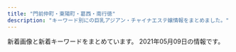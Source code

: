 ```yaml
---
title: "門前仲町・東陽町・葛西・南行徳"
description: "キーワード別にの巨乳アジアン・チャイナエステ嬢情報をまとめました。"
---
```


新着画像と新着キーワードをまとめています。
2021年05月09日の情報です。

<DmmAffiliateIns />
<KeywordTable
  shops={
    [
    {
        "keywords": {
            "D": 6,
            "86": 6
        },
        "img_links": [
            "http://nymphe-est.net/images/main1.jpg",
            "http://nymphe-est.net/images/home.png",
            "http://nymphe-est.net/images/cg12.jpg",
            "http://nymphe-est.net/images/r1.jpg",
            "http://nymphe-est.net/images/main-sp.jpg",
            "http://nymphe-est.net/images/r3.jpg",
            "http://nymphe-est.net/images/r4.jpg",
            "http://nymphe-est.net/images/r2.jpg",
            "http://nymphe-est.net/images/link.png",
            "http://nymphe-est.net/images/cg13.jpg",
            "http://nymphe-est.net/images/cg10.jpg",
            "http://nymphe-est.net/images/staff.png",
            "http://nymphe-est.net/images/home_002.png",
            "http://nymphe-est.net/images/clear.png",
            "http://nymphe-est.net/images/esthe2.jpg",
            "http://nymphe-est.net/images/header3.png",
            "http://nymphe-est.net/images/cg09.jpg",
            "http://nymphe-est.net/images/acc.jpg",
            "http://nymphe-est.net/images/friend.png",
            "http://nymphe-est.net/images/cg02.jpg",
            "http://nymphe-est.net/images/cg11.jpg",
            "http://nymphe-est.net/images/esthe3.jpg",
            "http://nymphe-est.net/images/blog_002.png",
            "http://nymphe-est.net/images/sys.jpg",
            "http://nymphe-est.net/images/info.png",
            "http://nymphe-est.net/images/gallery.png",
            "http://nymphe-est.net/images/esthe1.jpg",
            "http://nymphe-est.net/images/main-sp1.jpg"
        ],
        "url": "http://nymphe-est.net/",
        "station": "\u884c\u5fb3\u99c5",
        "name": "\u30a6\u30a4\u30f3\u30b0\uff5eUP"
    },
    {
        "keywords": {
            "C": 2,
            "85": 2,
            "D": 4,
            "E": 3,
            "86": 7
        },
        "img_links": [
            "http://aphrodite-est.xyz/img/cg08.png",
            "http://aphrodite-est.xyz/img/cg04.png",
            "http://aphrodite-est.xyz/img/nav-005.png",
            "http://aphrodite-est.xyz/img/cg09.png",
            "http://aphrodite-est.xyz/img/cg02.png",
            "http://aphrodite-est.xyz/img/stb.jpg",
            "http://aphrodite-est.xyz/img/nav-002.png",
            "http://aphrodite-est.xyz/img/top01.png",
            "http://aphrodite-est.xyz/img/stt.jpg",
            "http://aphrodite-est.xyz/img/tel.png",
            "http://aphrodite-est.xyz/img/no.png",
            "http://aphrodite-est.xyz/img/cg06.png",
            "http://aphrodite-est.xyz/img/nav-001.png",
            "http://aphrodite-est.xyz/img/nav-004.png",
            "http://aphrodite-est.xyz/img/nav-006.png",
            "http://aphrodite-est.xyz/img/nav-003.png",
            "http://aphrodite-est.xyz/img/cg01.png",
            "http://aphrodite-est.xyz/img/cg05.png",
            "http://aphrodite-est.xyz/img/cg03.png",
            "http://aphrodite-est.xyz/img/cg07.png"
        ],
        "url": "http://aphrodite-est.xyz/",
        "station": "\u884c\u5fb3\u99c5\u5357\u53e3",
        "name": "\u30b3\u30b3\u30a2"
    },
    {
        "name": "\u3084\u3059\u3089\u304d",
        "keywords": {},
        "img_links": [
            "http://k-rlx.com/images/index_20.jpg",
            "http://k-rlx.com/images/index_24.jpg",
            "http://k-rlx.com/images/index_28.jpg",
            "http://k-rlx.com/images/index_04.jpg",
            "http://k-rlx.com/images/index_21.jpg",
            "http://k-rlx.com/girl/06.jpg",
            "http://k-rlx.com/images/info_10.jpg",
            "http://k-rlx.com/images/index_10.jpg",
            "http://k-rlx.com/images/index_15.jpg",
            "http://k-rlx.com/girl/01.jpg",
            "http://k-rlx.com/girl/04.jpg",
            "http://k-rlx.com/images/index_17.jpg",
            "http://k-rlx.com/images/index_26.jpg",
            "http://k-rlx.com/images/index_09.jpg",
            "http://k-rlx.com/girl/07.jpg",
            "http://k-rlx.com/images/index_08.jpg",
            "http://k-rlx.com/images/rec_10.jpg",
            "http://k-rlx.com/images/index_16.jpg",
            "http://k-rlx.com/images/index_02.jpg",
            "http://k-rlx.com/images/index_05.jpg",
            "http://k-rlx.com/images/index_23.jpg",
            "http://k-rlx.com/images/index_27.jpg",
            "http://k-rlx.com/images/rec_11.jpg",
            "http://k-rlx.com/girl/00.jpg",
            "http://k-rlx.com/images/index_12.jpg",
            "http://k-rlx.com/images/index_32.jpg",
            "http://k-rlx.com/girl/02.jpg",
            "http://k-rlx.com/images/index_01.jpg",
            "http://k-rlx.com/images/index_07.jpg",
            "http://k-rlx.com/girl/03.jpg",
            "http://k-rlx.com/images/index_22.jpg",
            "http://k-rlx.com/images/staff_10.jpg",
            "http://k-rlx.com/images/index_06.jpg",
            "http://k-rlx.com/girl/05.jpg",
            "http://k-rlx.com/images/index_14.jpg",
            "http://k-rlx.com/images/index_31.jpg",
            "http://k-rlx.com/images/info_11.jpg",
            "http://k-rlx.com/images/sub_foot.png",
            "http://k-rlx.com/images/index_25.jpg",
            "http://k-rlx.com/images/index_13.jpg",
            "http://k-rlx.com/images/index_30.jpg",
            "http://k-rlx.com/images/index_29.jpg",
            "http://k-rlx.com/girl/01a.jpg",
            "http://k-rlx.com/images/index_03.jpg"
        ],
        "url": "http://k-rlx.com/",
        "station": "\u845b\u897f\u99c5\u535a\u7269\u9928\u53e3"
    },
    {
        "img_links": [
            "http://fuen.iest.info/photos/sites/2/2018/12/2018121714525583.jpg",
            "http://fuen.iest.info/images/room1.jpg",
            "http://fuen.iest.info/images/themes/blue/s_staff.png",
            "http://fuen.iest.info/images/themes/blue/no1.png",
            "http://fuen.iest.info/images/themes/blue/s_pickup.png",
            "http://fuen.iest.info/photos/sites/2/2020/07/2020072110520164.jpg",
            "http://fuen.iest.info/images/themes/blue/s_newface.png",
            "http://fuen.iest.info/photos/sites/2/2020/07/2020072110520042.jpg",
            "http://fuen.iest.info/images/themes/blue/s_zysx.png",
            "http://fuen.iest.info/images/themes/blue/mobile.jpg",
            "http://fuen.iest.info/images/themes/blue/line.png",
            "http://fuen.iest.info/images/themes/blue/s_link.png",
            "http://fuen.iest.info/images/themes/blue/r3.jpg",
            "http://fuen.iest.info/images/room2.jpg",
            "http://fuen.iest.info/photos/sites/2/2020/07/2020072110515940.jpg",
            "http://fuen.iest.info/images/themes/blue/s_news.png",
            "http://fuen.iest.info/images/themes/blue/no2.png",
            "http://fuen.iest.info/images/room4.jpg",
            "http://fuen.iest.info/photos/sites/2/2020/07/2020072110520047.jpg",
            "http://fuen.iest.info/images/themes/blue/s_ranking.png",
            "http://fuen.iest.info/photos/sites/2/2020/07/2020072110515835.jpg",
            "http://fuen.iest.info/images/room3.jpg"
        ],
        "keywords": {
            "87": 6,
            "C": 27,
            "85": 12,
            "E": 12,
            "88": 6,
            "D": 18,
            "86": 6
        },
        "url": "http://fuen.iest.info/",
        "name": "\u98a8\u7e01",
        "station": "\u845b\u897f\u99c5\u897f\u53e3"
    },
    {
        "station": "\u9580\u524d\u4ef2\u753a\u99c53\u756a\u51fa\u53e3",
        "url": "http://beautygirls-station.work/",
        "keywords": {
            "D": 2,
            "C": 12,
            "85": 2,
            "E": 2,
            "86": 2,
            "87": 2
        },
        "img_links": [
            "http://beautygirls-station.work/sp/img/tit.jpg",
            "http://beautygirls-station.work/sp/img/time.jpg",
            "http://beautygirls-station.work/img/s1.jpg",
            "http://beautygirls-station.work/img/s2.jpg",
            "http://beautygirls-station.work/sp/img/tel.jpg",
            "http://beautygirls-station.work/sp/img/t-t.jpg",
            "http://beautygirls-station.work/sp/img/p2.jpg",
            "http://beautygirls-station.work/img/bod.png",
            "http://beautygirls-station.work/img/st2.jpg",
            "http://beautygirls-station.work/img/st1.jpg",
            "http://beautygirls-station.work/img/sta2.jpg",
            "http://beautygirls-station.work/sp/img/t-r.jpg",
            "http://beautygirls-station.work/sp/img/t-s.jpg",
            "http://beautygirls-station.work/img/sta3.jpg",
            "http://beautygirls-station.work/img/s3.jpg",
            "http://beautygirls-station.work/sp/img/botton.jpg",
            "http://beautygirls-station.work/img/mo.png",
            "http://beautygirls-station.work/img/sta1.jpg",
            "http://beautygirls-station.work/sp/img/st1.jpg",
            "http://beautygirls-station.work/sp/img/t-a.jpg",
            "http://beautygirls-station.work/sp/img/t-o.jpg",
            "http://beautygirls-station.work/img/rom.png",
            "http://beautygirls-station.work/sp/img/pic.jpg",
            "http://beautygirls-station.work/sp/img/sys.jpg",
            "http://beautygirls-station.work/sp/img/add.jpg",
            "http://beautygirls-station.work/sp/img/info.jpg",
            "http://beautygirls-station.work/img/nos.jpg",
            "http://beautygirls-station.work/sp/img/st2.jpg",
            "http://beautygirls-station.work/img/st3.jpg",
            "http://beautygirls-station.work/sp/img/st3.jpg",
            "http://beautygirls-station.work/sp/img/p3.jpg",
            "http://beautygirls-station.work/sp/img/pc.jpg",
            "http://beautygirls-station.work/img/bottom.png",
            "http://beautygirls-station.work/sp/img/p1.jpg"
        ],
        "name": "\u7f8e\u5c11\u5973\u770b\u8b77\u30b9\u30c6\u30fc\u30b7\u30e7\u30f3"
    },
    {
        "keywords": {
            "87": 5,
            "86": 9,
            "F": 1,
            "83": 5,
            "85": 5,
            "C": 8,
            "84": 1,
            "D": 16,
            "89": 1,
            "90": 1,
            "E": 3,
            "82": 3
        },
        "img_links": [
            "https://sweet-queen.ests.jp/photos/sites/12/2018/12/2018121114310827.jpg",
            "https://sweet-queen.ests.jp/photos/sites/12/2020/10/2020102718213243.jpg",
            "https://sweet-queen.ests.jp/photos/sites/12/2020/02/2020022712250768.jpg",
            "https://sweet-queen.ests.jp/photos/sites/12/2019/03/2019031519301066.jpg",
            "https://sweet-queen.ests.jp/photos/sites/12/2020/12/2020122317270920.jpg",
            "https://sweet-queen.ests.jp/photos/sites/12/2020/01/2020012916562962.jpg",
            "https://sweet-queen.ests.jp/photos/sites/12/2018/08/2018082509443047.jpg",
            "https://sweet-queen.ests.jp/images/s_news.jpg",
            "https://sweet-queen.ests.jp/images/top.png",
            "https://sweet-queen.ests.jp/photos/sites/12/2018/09/2018091109422420.jpg",
            "https://sweet-queen.ests.jp/photos/sites/12/2018/05/2018052507565947.jpg",
            "https://sweet-queen.ests.jp/photos/sites/12/2019/09/2019092614582660.jpg",
            "https://sweet-queen.ests.jp/photos/sites/12/2018/11/2018112411391860.jpg",
            "https://sweet-queen.ests.jp/photos/sites/12/2021/03/2021032318094325.jpg",
            "https://sweet-queen.ests.jp/photos/sites/12/2020/12/2020122317262280.jpg",
            "https://sweet-queen.ests.jp/images/room1.jpg",
            "https://sweet-queen.ests.jp/images/room2.jpg",
            "https://sweet-queen.ests.jp/photos/sites/12/2020/01/2020010611404957.jpg",
            "https://sweet-queen.ests.jp/photos/sites/12/2020/07/2020072713102372.jpg",
            "https://sweet-queen.ests.jp/photos/sites/12/2020/01/2020010912552782.jpg",
            "https://sweet-queen.ests.jp/images/s_mobile.jpg",
            "https://sweet-queen.ests.jp/photos/sites/12/2018/10/2018100114043182.jpg",
            "https://sweet-queen.ests.jp/photos/sites/12/2018/06/2018062609292113.jpg",
            "https://sweet-queen.ests.jp/images/mobile.jpg",
            "https://sweet-queen.ests.jp/photos/sites/12/2018/05/2018052507565915.jpg",
            "https://sweet-queen.ests.jp/images/s_link.png",
            "https://sweet-queen.ests.jp/photos/sites/12/2021/01/2021010819070927.jpg",
            "https://sweet-queen.ests.jp/photos/sites/12/2021/03/2021031516515050.jpg",
            "https://sweet-queen.ests.jp/photos/sites/12/2018/05/201805250756593.jpg",
            "https://sweet-queen.ests.jp/photos/sites/12/2021/05/202105071859270.jpg",
            "https://sweet-queen.ests.jp/photos/sites/12/2018/08/2018083009422342.jpg",
            "https://sweet-queen.ests.jp/photos/sites/12/2020/06/202006221317315.jpg",
            "https://sweet-queen.ests.jp/images/s_face.jpg",
            "https://sweet-queen.ests.jp/photos/sites/12/2019/07/2019073011000090.jpg",
            "https://sweet-queen.ests.jp/photos/sites/12/2020/12/202012161830054.jpg",
            "http://gekkou2.a1.ies.bz/upload/sites/12/2021/05/202105071859270.jpg",
            "https://sweet-queen.ests.jp/photos/sites/12/2020/02/2020021813422714.jpg",
            "https://sweet-queen.ests.jp/photos/sites/12/2019/01/2019010713202685.jpg",
            "https://sweet-queen.ests.jp/photos/sites/12/2019/09/2019090915443421.jpg",
            "https://sweet-queen.ests.jp/images/s_staff.png",
            "https://sweet-queen.ests.jp/photos/sites/12/2020/12/2020120213320379.jpg"
        ],
        "url": "https://sweet-queen.ests.jp/",
        "name": "Sweet Queen\u30fb\u30b9\u30a6\u30a3\u30fc\u30c8\u30af\u30a4\u30fc\u30f3",
        "station": "\u884c\u5fb3\u99c5\u5357\u53e3"
    },
    {
        "img_links": [
            "http://blue-est.xyz/images/laki.jpg",
            "http://blue-est.xyz/images/top.png",
            "http://blue-est.xyz/images/aya.jpg",
            "http://blue-est.xyz/images/saki.jpg",
            "http://blue-est.xyz/images/ayi.jpg",
            "http://blue-est.xyz/images/g18.jpg",
            "http://blue-est.xyz/images/miyu.jpg",
            "http://blue-est.xyz/images/g9.jpg",
            "http://blue-est.xyz/images/g5.jpg",
            "http://blue-est.xyz/images/lili.jpg",
            "http://blue-est.xyz/images/ayk.jpg",
            "http://blue-est.xyz/images/r02.jpg",
            "http://blue-est.xyz/images/tite-staff.png",
            "http://blue-est.xyz/images/kaori.jpg",
            "http://blue-est.xyz/images/y.jpg",
            "http://blue-est.xyz/images/runa.jpg",
            "http://blue-est.xyz/images/g0.jpg",
            "http://blue-est.xyz/images/ggg.jpg",
            "http://blue-est.xyz/images/mm.jpg",
            "http://blue-est.xyz/images/sr.jpg",
            "http://blue-est.xyz/images/mimi.jpg",
            "http://blue-est.xyz/images/nana.jpg",
            "http://blue-est.xyz/images/newt.png",
            "http://blue-est.xyz/images/g6.jpg",
            "http://blue-est.xyz/images/r01.jpg",
            "http://blue-est.xyz/images/lisa.jpg",
            "http://blue-est.xyz/images/pickt.png",
            "http://blue-est.xyz/images/nnm.jpg",
            "http://blue-est.xyz/images/mina.jpg",
            "http://blue-est.xyz/images/g7.jpg",
            "http://blue-est.xyz/images/mobile.png",
            "http://blue-est.xyz/images/moe.jpg",
            "http://blue-est.xyz/images/hana.jpg",
            "http://blue-est.xyz/images/mla.jpg",
            "http://blue-est.xyz/images/lie.jpg",
            "http://blue-est.xyz/images/h2.jpg",
            "http://blue-est.xyz/images/gat.png",
            "http://blue-est.xyz/images/g4.jpg",
            "http://blue-est.xyz/images/na.jpg",
            "http://blue-est.xyz/images/g8.jpg",
            "http://blue-est.xyz/images/momo.jpg",
            "http://blue-est.xyz/images/g101.jpg",
            "http://blue-est.xyz/images/h1.jpg",
            "http://blue-est.xyz/images/my.jpg",
            "http://blue-est.xyz/images/g1.jpg"
        ],
        "station": "\u884c\u5fb3\u99c5",
        "name": "Angel Islands",
        "keywords": {
            "85": 1,
            "C": 7,
            "E": 1
        },
        "url": "http://blue-est.xyz/"
    },
    {
        "station": "\u9580\u524d\u4ef2\u753a\u99c54\u756a\u51fa\u53e3",
        "name": "\u30b7\u30f3\u30c7\u30ec\u30e9\u30ac\u30fc\u30eb",
        "keywords": {},
        "url": "http://eurynome-est.biz/",
        "img_links": [
            "http://eurynome-est.biz/css/staff/staff02.png",
            "http://eurynome-est.biz/css/m-yejiao.jpg",
            "http://eurynome-est.biz/css/m-right.jpg",
            "http://eurynome-est.biz/css/m-top02.jpg",
            "http://eurynome-est.biz/css/m-top-right03.jpg",
            "http://eurynome-est.biz/css/staff/staff06.png",
            "http://eurynome-est.biz/css/staff/staff031.png",
            "http://eurynome-est.biz/css/m-head.jpg",
            "http://eurynome-est.biz/css/staff/staff05.png",
            "http://eurynome-est.biz/css/staff/staff01.png",
            "http://eurynome-est.biz/css/m-left.jpg",
            "http://eurynome-est.biz/css/m-top-right04.jpg",
            "http://eurynome-est.biz/css/m-top-right01.jpg",
            "http://eurynome-est.biz/css/top-left01.jpg",
            "http://eurynome-est.biz/css/staff/staff03.png",
            "http://eurynome-est.biz/css/staff/staff07.png",
            "http://eurynome-est.biz/css/m-top-right02.jpg",
            "http://eurynome-est.biz/images/call.png",
            "http://eurynome-est.biz/css/staff/staff061.png"
        ]
    },
    {
        "url": "http://www.mens-royal.com/",
        "name": "Royal\uff5e\u30ed\u30a4\u30e4\u30eb\uff5e",
        "station": "\u845b\u897f\u99c5\u897f\u53e3",
        "keywords": {
            "D": 2,
            "F": 4,
            "84": 2,
            "C": 16,
            "87": 2,
            "E": 4,
            "88": 8
        },
        "img_links": [
            "http://www.mens-royal.com/files/057-02.jpg",
            "http://www.mens-royal.com/files/071.jpg",
            "http://www.mens-royal.com/images/room3.jpg",
            "http://www.mens-royal.com/files/072.jpg",
            "http://www.mens-royal.com/files/042-02.jpg",
            "http://www.mens-royal.com/files/057.jpg",
            "http://www.mens-royal.com/images/nbj3.jpg",
            "http://www.mens-royal.com/images/s_pick.png",
            "http://www.mens-royal.com/images/girl-z2.jpg",
            "http://www.mens-royal.com/files/072-02.jpg",
            "http://www.mens-royal.com/images/s_news.png",
            "http://www.mens-royal.com/images/s_mobile.png",
            "http://www.mens-royal.com/files/063.jpg",
            "http://www.mens-royal.com/files/067.jpg",
            "http://www.mens-royal.com/files/071-02.jpg",
            "http://www.mens-royal.com/images/top01.jpg",
            "http://www.mens-royal.com/images/s_link.png",
            "http://www.mens-royal.com/images/top02.jpg",
            "http://www.mens-royal.com/images/girl-z1.jpg",
            "http://www.mens-royal.com/images/mobile.jpg",
            "http://www.mens-royal.com/images/room4.jpg",
            "http://www.mens-royal.com/images/link/koko_200x40.png",
            "http://www.mens-royal.com/images/room2.jpg",
            "http://www.mens-royal.com/images/room1.jpg",
            "http://www.mens-royal.com/files/067-02.jpg",
            "http://www.mens-royal.com/files/042.jpg",
            "http://www.mens-royal.com/images/s_staff.png",
            "http://www.mens-royal.com/files/063-02.jpg"
        ]
    },
    {
        "img_links": [
            "http://sh-honeyspa.work/uploads/180629/1-1P629142554530.png",
            "http://sh-honeyspa.work/uploads/200608/1-20060P9542X63.jpg",
            "http://sh-honeyspa.work/uploads/201126/1-20112613341O53.jpg",
            "http://sh-honeyspa.work/uploads/190903/1-1ZZ3133U4960.jpg",
            "http://sh-honeyspa.work/uploads/191115/1-191115100214144.jpg",
            "http://sh-honeyspa.work/uploads/181109/1-1Q1091511432Z.jpg",
            "http://sh-honeyspa.work/uploads/allimg/180703/1-1PF3111J3201.png",
            "http://sh-honeyspa.work/templets/default/picture/top1.jpg",
            "http://sh-honeyspa.work/uploads/180629/1-1P629141950141.png",
            "http://sh-honeyspa.work/uploads/190903/1-1ZZ3133G9361.jpg",
            "http://sh-honeyspa.work/templets/default/picture/girl-z2.jpg",
            "http://sh-honeyspa.work/uploads/180703/1-1PF30Z04J01.jpg",
            "http://sh-honeyspa.work/uploads/190311/1-1Z3111253164H.jpg",
            "http://sh-honeyspa.work/uploads/191122/1-191122161241O8.jpg",
            "http://sh-honeyspa.work/uploads/180703/1-1PF30Z200O9.jpg",
            "http://sh-honeyspa.work/uploads/200812/1-200Q213432R35.jpg",
            "http://sh-honeyspa.work/uploads/210201/1-21020111123UH.jpg",
            "http://sh-honeyspa.work/uploads/181023/1-1Q0230950223S.jpg",
            "http://sh-honeyspa.work/templets/default/picture/top.jpg",
            "http://sh-honeyspa.work/uploads/200114/1-200114154TN60.jpg",
            "http://sh-honeyspa.work/templets/default/picture/s_news.jpg",
            "http://sh-honeyspa.work/templets/default/picture/girl-z1.jpg",
            "http://sh-honeyspa.work/uploads/191223/1-19122316264LR.jpg",
            "http://sh-honeyspa.work/uploads/210507/1-21050G41121532.jpg",
            "http://sh-honeyspa.work/templets/default/picture/newface1.jpg",
            "http://sh-honeyspa.work/uploads/200113/1-20011316422c28.jpg",
            "http://sh-honeyspa.work/templets/default/picture/staff01.jpg",
            "http://sh-honeyspa.work/uploads/allimg/180629/1-1P629115504250.png"
        ],
        "station": "\u884c\u5fb3\u99c5",
        "name": "Honey Spa \uff5e\u30cf\u30cb\u30fc\u30b9\u30d1\uff5e",
        "keywords": {
            "C": 28,
            "86": 5,
            "\u4e73": 1,
            "85": 5,
            "D": 10,
            "89": 1,
            "\u80f8": 1,
            "\u5de8\u4e73": 1
        },
        "url": "http://sh-honeyspa.work/"
    },
    {
        "url": "http://www.momiyoshi.mesthe.com/",
        "station": "\u9580\u524d\u4ef2\u753a\u99c56\u756a\u51fa\u53e3",
        "name": "momiyoshi",
        "img_links": [
            "http://www.momiyoshi.mesthe.com/files/003-02.jpg",
            "http://www.momiyoshi.mesthe.com/files/005-02.jpg",
            "http://www.momiyoshi.mesthe.com/files/008-02.jpg",
            "http://www.momiyoshi.mesthe.com/files/012-02.jpg",
            "http://www.momiyoshi.mesthe.com/files/002.jpg",
            "http://www.momiyoshi.mesthe.com/files/001-02.jpg",
            "http://www.momiyoshi.mesthe.com/images/btn2.png",
            "http://www.momiyoshi.mesthe.com/files/001.jpg",
            "http://www.momiyoshi.mesthe.com/files/005.jpg",
            "http://www.momiyoshi.mesthe.com/files/008.jpg",
            "http://www.momiyoshi.mesthe.com/images/icon_staff.png",
            "http://www.momiyoshi.mesthe.com/images/mainImg_sub2.jpg",
            "http://www.momiyoshi.mesthe.com/files/004-02.jpg",
            "http://www.momiyoshi.mesthe.com/images/icon_top.png",
            "http://www.momiyoshi.mesthe.com/files/013-02.jpg",
            "http://www.momiyoshi.mesthe.com/images/icon_info.png",
            "http://www.momiyoshi.mesthe.com/files/004.jpg",
            "http://www.momiyoshi.mesthe.com/files/011-02.jpg",
            "http://www.momiyoshi.mesthe.com/files/012.jpg",
            "http://www.momiyoshi.mesthe.com/files/003.jpg",
            "http://www.momiyoshi.mesthe.com/images/icon_tel.png",
            "http://www.momiyoshi.mesthe.com/files/011.jpg",
            "http://www.momiyoshi.mesthe.com/files/002-02.jpg",
            "http://www.momiyoshi.mesthe.com/files/013.jpg",
            "http://www.momiyoshi.mesthe.com/images/mainImg_sub.jpg"
        ],
        "keywords": {
            "D": 24,
            "85": 8,
            "86": 12,
            "C": 12,
            "87": 16
        }
    },
    {
        "url": "http://www.36do.mensest.com/",
        "station": "\u6d66\u5b89\u99c5\u5357\u53e3",
        "name": "36\u2103",
        "keywords": {
            "87": 6,
            "D": 6,
            "86": 2,
            "C": 2
        },
        "img_links": [
            "http://www.36do.mensest.com/images/call.png",
            "http://www.36do.mensest.com/files/005.jpg",
            "http://www.36do.mensest.com/images/m-head01.jpg",
            "http://www.36do.mensest.com/files/002.jpg",
            "http://www.36do.mensest.com/files/003.jpg",
            "http://www.36do.mensest.com/images/m-top003.jpg",
            "http://www.36do.mensest.com/files/001.jpg",
            "http://www.36do.mensest.com/images/foot01.jpg"
        ]
    },
    {
        "keywords": {},
        "station": "\u845b\u897f\u99c5\u897f\u53e3",
        "img_links": [],
        "name": "\u82b1\u6d77",
        "url": "http://ran.xyz.mn/"
    },
    {
        "img_links": [
            "https://lovelove.ests.jp/images/themes/pink/mobile.jpg",
            "https://lovelove.ests.jp/images/room3.jpg",
            "https://lovelove.ests.jp/photos/sites/54/2021/03/2021033018462349.jpg",
            "https://lovelove.ests.jp/images/room2.jpg",
            "https://lovelove.ests.jp/images/themes/pink/s_ranking.png",
            "https://lovelove.ests.jp/photos/sites/54/2021/04/2021042813323398-600x800.jpg",
            "https://lovelove.ests.jp/images/themes/pink/r3.jpg",
            "https://lovelove.ests.jp/images/room1.jpg",
            "https://lovelove.ests.jp/photos/sites/54/2021/03/2021033018462288.jpg",
            "https://lovelove.ests.jp/photos/sites/54/2021/03/2021033018473374.jpg",
            "https://lovelove.ests.jp/images/themes/pink/line.png",
            "https://lovelove.ests.jp/images/themes/pink/s_pickup.png",
            "https://lovelove.ests.jp/photos/sites/54/2021/04/2021040118264097.jpg",
            "https://lovelove.ests.jp/photos/sites/54/2021/04/2021042813323398.jpg",
            "https://lovelove.ests.jp/images/room4.jpg",
            "https://lovelove.ests.jp/photos/sites/54/2021/03/2021033018462548.jpg",
            "https://lovelove.ests.jp/images/themes/pink/s_newface.png",
            "https://lovelove.ests.jp/images/themes/pink/no2.png",
            "https://lovelove.ests.jp/images/themes/pink/s_staff.png",
            "https://lovelove.ests.jp/images/themes/pink/no1.png",
            "https://lovelove.ests.jp/photos/sites/54/2021/04/2021040311415296.jpg",
            "https://lovelove.ests.jp/images/themes/pink/s_link.png",
            "https://lovelove.ests.jp/images/themes/pink/s_news.png"
        ],
        "station": "\u845b\u897f\u99c5\u5730\u4e0b\u9244\u535a\u7269\u9928\u53e3",
        "keywords": {
            "D": 28,
            "86": 12,
            "85": 12,
            "C": 15,
            "87": 4
        },
        "url": "https://lovelove.ests.jp/",
        "name": "LOVE LOVE"
    },
    {
        "name": "\u30e6\u30ea\u3061\u3083\u3093",
        "url": "http://yurichan.info/",
        "img_links": [
            "http://yurichan.info/uploads/210426/1-21042614562BJ.jpg",
            "http://yurichan.info/uploads/210422/1-210422104422O6.jpg",
            "http://yurichan.info/picture/top23.png",
            "http://yurichan.info/picture/s_new.png",
            "http://yurichan.info/uploads/210222/1-2102220T0412K.jpg",
            "http://yurichan.info/picture/s_staff.png",
            "http://yurichan.info/uploads/210219/1-210219153SC08.jpg",
            "http://yurichan.info/picture/i_therapist.png",
            "http://yurichan.info/html/dianna_jing/images/room2.jpg",
            "http://yurichan.info/uploads/210409/1-210409103Ta44.jpg",
            "http://yurichan.info/uploads/210322/1-21032209452GP.jpg",
            "http://yurichan.info/uploads/210326/1-21032614153A55.jpg",
            "http://yurichan.info/html/dianna_jing/images/room1.jpg",
            "http://yurichan.info/picture/photo3.png",
            "http://yurichan.info/html/dianna_jing/images/room3.jpg",
            "http://yurichan.info/uploads/201105/1-2011051P21C63.jpg",
            "http://yurichan.info/uploads/210429/1-2104291253044W.jpg",
            "http://yurichan.info/picture/end.png",
            "http://yurichan.info/html/dianna_jing/images/room4.jpg",
            "http://yurichan.info/uploads/201116/1-201116132154547.jpg",
            "http://yurichan.info/picture/top22.png"
        ],
        "station": "\u884c\u5fb3\u99c5\u5357\u53e3",
        "keywords": {
            "E": 2
        }
    },
    {
        "keywords": {
            "85": 24,
            "D": 40,
            "86": 8,
            "88": 8,
            "E": 16,
            "87": 8,
            "C": 14,
            "83": 8
        },
        "name": "Loves \u30e9\u30d0\u30fc\u30ba",
        "url": "https://chokoi.tyo.cm/",
        "img_links": [
            "https://chokoi.tyo.cm/images/sp_end.jpg",
            "https://chokoi.tyo.cm/photos/sites/79/2021/03/2021030906125267.jpg",
            "https://chokoi.tyo.cm/images/sp_tit_staff.png",
            "https://chokoi.tyo.cm/images/img_service01.jpg",
            "https://chokoi.tyo.cm/images/end.png",
            "https://chokoi.tyo.cm/photos/sites/79/2021/04/2021040405151563.jpg",
            "https://chokoi.tyo.cm/images/link_nav05.jpg",
            "https://chokoi.tyo.cm/images/room4.jpg",
            "https://chokoi.tyo.cm/images/img_service03.jpg",
            "https://chokoi.tyo.cm/images/link_nav06.jpg",
            "https://chokoi.tyo.cm/images/room2.jpg",
            "https://chokoi.tyo.cm/images/img_service02.jpg",
            "https://chokoi.tyo.cm/images/card.png",
            "https://chokoi.tyo.cm/photos/sites/79/2021/03/2021030906125324.jpg",
            "https://chokoi.tyo.cm/images/link_nav01.jpg",
            "https://chokoi.tyo.cm/images/link_nav03.jpg",
            "https://chokoi.tyo.cm/photos/sites/79/2021/04/2021040405151464.jpg",
            "https://chokoi.tyo.cm/images/room3.jpg",
            "https://chokoi.tyo.cm/photos/sites/79/2021/03/202103090612546.jpg",
            "https://chokoi.tyo.cm/photos/sites/79/2021/05/2021050801194096.jpg",
            "https://chokoi.tyo.cm/images/link_nav04.jpg",
            "https://chokoi.tyo.cm/images/re.png",
            "https://chokoi.tyo.cm/images/sp_nav01.png",
            "https://chokoi.tyo.cm/images/sp_tit_news.png",
            "https://chokoi.tyo.cm/photos/sites/79/2021/03/2021030906125066.jpg",
            "https://chokoi.tyo.cm/images/sp_top.jpg",
            "https://chokoi.tyo.cm/photos/sites/79/2021/03/2021030906125613.jpg",
            "https://chokoi.tyo.cm/images/sp_nav02.png",
            "https://chokoi.tyo.cm/images/link_nav02.jpg",
            "https://chokoi.tyo.cm/images/room1.jpg",
            "https://chokoi.tyo.cm/images/sp_nav03.png",
            "https://chokoi.tyo.cm/images/top.png"
        ],
        "station": "\u6728\u5834\u99c54b\u51fa\u53e3"
    },
    {
        "name": "\u30e9\u30fb\u30e1\u30fc\u30eb",
        "img_links": [
            "http://lamar-massage.work/img/sta33.png",
            "http://lamar-massage.work/i/img/sta23.png",
            "http://lamar-massage.work/img/sta29.png",
            "http://lamar-massage.work/img/s28.png",
            "http://lamar-massage.work/img/sta14.png",
            "http://lamar-massage.work/img/ss14.png",
            "http://lamar-massage.work/i/img/r4.jpg",
            "http://lamar-massage.work/i/img/sta30.png",
            "http://lamar-massage.work/i/img/sta28.png",
            "http://lamar-massage.work/img/s32.png",
            "http://lamar-massage.work/img/mo.png",
            "http://lamar-massage.work/img/sta35.jpg",
            "http://lamar-massage.work/img/s14.png",
            "http://lamar-massage.work/i/img/sta29.png",
            "http://lamar-massage.work/i/img/r3.jpg",
            "http://lamar-massage.work/img/bottom.png",
            "http://lamar-massage.work/img/st31.png",
            "http://lamar-massage.work/img/st14.png",
            "http://lamar-massage.work/i/img/sta33.png",
            "http://lamar-massage.work/img/st29.png",
            "http://lamar-massage.work/img/nos.png",
            "http://lamar-massage.work/img/link-2.png",
            "http://lamar-massage.work/img/link-1.png",
            "http://lamar-massage.work/img/sta30.png",
            "http://lamar-massage.work/img/s35.jpg",
            "http://lamar-massage.work/i/img/r2.jpg",
            "http://lamar-massage.work/i/img/sta32.png",
            "http://lamar-massage.work/img/ss35.jpg",
            "http://lamar-massage.work/i/img/sta31.png",
            "http://lamar-massage.work/img/sta34.jpg",
            "http://lamar-massage.work/img/s31.png",
            "http://lamar-massage.work/img/head.png",
            "http://lamar-massage.work/img/sta32.png",
            "http://lamar-massage.work/img/sta28.png",
            "http://lamar-massage.work/img/sta31.png",
            "http://lamar-massage.work/img/s30.png",
            "http://lamar-massage.work/img/st28.png",
            "http://lamar-massage.work/img/link-4.png",
            "http://lamar-massage.work/img/s34.jpg",
            "http://lamar-massage.work/img/st35.jpg",
            "http://lamar-massage.work/i/img/sta14.png",
            "http://lamar-massage.work/i/img/sta35.jpg",
            "http://lamar-massage.work/img/st34.jpg",
            "http://lamar-massage.work/img/link-3.png",
            "http://lamar-massage.work/i/img/sta24.png",
            "http://lamar-massage.work/i/img/top.jpg",
            "http://lamar-massage.work/i/img/sta34.jpg",
            "http://lamar-massage.work/img/st33.png",
            "http://lamar-massage.work/img/st30.png",
            "http://lamar-massage.work/i/img/sm.jpg",
            "http://lamar-massage.work/img/st32.png"
        ],
        "keywords": {
            "C": 17,
            "88": 5,
            "87": 3,
            "86": 1
        },
        "station": "\u9580\u524d\u4ef2\u753a\u99c53\u756a\u53e3",
        "url": "http://lamar-massage.work/"
    },
    {
        "url": "http://www.bestlove.esjp.info/",
        "name": "Best Love",
        "station": "\u9580\u524d\u4ef2\u753a\u99c54\u756a\u53e3",
        "keywords": {
            "87": 4,
            "88": 2,
            "C": 2,
            "86": 2,
            "D": 6
        },
        "img_links": [
            "http://www.bestlove.esjp.info/images/m-top-right04.jpg",
            "http://www.bestlove.esjp.info/images/m-top-right02.jpg",
            "http://www.bestlove.esjp.info/files/003.jpg",
            "http://www.bestlove.esjp.info/images/m-top03.jpg",
            "http://www.bestlove.esjp.info/photo_news/upimg/20664608653e38f8a6_0.jpg",
            "http://www.bestlove.esjp.info/images/m-top-right01.jpg",
            "http://www.bestlove.esjp.info/files/004.jpg",
            "http://www.bestlove.esjp.info/images/m-left.jpg",
            "http://www.bestlove.esjp.info/images/call.png",
            "http://www.bestlove.esjp.info/files/001.jpg",
            "http://www.bestlove.esjp.info/photo_news/upimg/849236066c0874c4c8_0.jpg",
            "http://www.bestlove.esjp.info/images/top-left01.jpg",
            "http://www.bestlove.esjp.info/images/m-top-right03.jpg",
            "http://www.bestlove.esjp.info/images/m-top02.jpg",
            "http://www.bestlove.esjp.info/images/m-right.jpg",
            "http://www.bestlove.esjp.info/images/m-head.jpg",
            "http://www.bestlove.esjp.info/files/002.jpg",
            "http://www.bestlove.esjp.info/images/m-yejiao.jpg"
        ]
    },
    {
        "name": "\u30e9\u30d6\u30ea\u30fc",
        "img_links": [
            "http://wientry.work/static/picture/top01.png",
            "http://wientry.work/uploads/210204/1-210204145321421.jpg",
            "http://wientry.work/static/picture/top003.jpg",
            "http://wientry.work/uploads/210204/1-2102041454259C.jpg",
            "http://wientry.work/static/picture/nav-003.png",
            "http://wientry.work/uploads/210204/1-2102041451144E.jpg",
            "http://wientry.work/static/picture/nav-002.png",
            "http://wientry.work/uploads/210507/1-21050G440193I.jpg",
            "http://wientry.work/static/picture/right.jpg",
            "http://wientry.work/static/picture/tel.png",
            "http://wientry.work/static/picture/nav-004.png",
            "http://wientry.work/static/picture/nav-001.png",
            "http://wientry.work/static/picture/nav-005.png",
            "http://wientry.work/static/picture/nav-006.png",
            "http://wientry.work/static/picture/left.jpg"
        ],
        "keywords": {
            "\u4e73": 1,
            "84": 1,
            "C": 2,
            "88": 1,
            "85": 2,
            "D": 2
        },
        "station": "\u884c\u5fb3\u99c5",
        "url": "http://wientry.work/"
    },
    {
        "name": "MINAEN",
        "station": "\u7be0\u5d0e\u99c5\u897f\u53e3",
        "img_links": [
            "https://static.wixstatic.com/media/0e987e_1b192f7e81e74112b0226c8e6a717c8f~mv2.jpg",
            "https://static.wixstatic.com/media/0e987e_1679ce0bb843404cba048e3d4a181a6c~mv2_d_2207_3225_s_2.jpg",
            "https://static.wixstatic.com/media/0e987e_04865866db29405f837253bbbb514370~mv2.jpg",
            "https://static.wixstatic.com/media/1fd55af04cc9e233f6ca4e29b72ebb00.png",
            "https://static.wixstatic.com/media/0e987e_88bebfebb7174ba7b6cbf72e7d9319e7~mv2.jpeg",
            "https://static.wixstatic.com/media/0e987e_a1b224f50322408086988edc5198b273~mv2.jpg",
            "https://static.wixstatic.com/media/0e987e_ecd7951dee7f42ee8d19da6acf10e545~mv2.png",
            "https://static.wixstatic.com/media/0e987e_4eea8036a1684d93b818072fe6423fa4~mv2.jpg",
            "https://static.wixstatic.com/media/0e987e_64a2635496c2491d87b7a6c3e2a3199f~mv2.png",
            "https://static.wixstatic.com/media/0e987e_8079ae0f0d664248b7ef2ee6dda92782~mv2.png",
            "https://static.wixstatic.com/media/0e987e_f81114d4a5824d15974d25ecb4b8bdf0~mv2.png",
            "https://static.wixstatic.com/media/0e987e_66dae9fff67a4a7a8ae0dc9e20f796f8~mv2.png",
            "https://static.wixstatic.com/media/0e987e_cfdd0d64f4194102b1b5e79b9f13ab93~mv2_d_3225_2419_s_4_2.jpg",
            "https://static.wixstatic.com/media/41d000_8ebb7d13d81ea4139c54644b997e8076.png"
        ],
        "url": "https://277025115.wixsite.com/mysite-1/",
        "keywords": {
            "\u4e73": 1
        }
    },
    {
        "url": "http://rlx-aroma.com/",
        "name": "Lucky",
        "img_links": [
            "http://rlx-aroma.com/staff/haru/02.jpg",
            "http://rlx-aroma.com/staff/kaori/01.jpg",
            "http://rlx-aroma.com/staff/megumi/01mb.jpg",
            "http://rlx-aroma.com/staff/haru/01mb.jpg",
            "http://rlx-aroma.com/img/backbtn.png",
            "http://rlx-aroma.com/img/profsub1btm.png",
            "http://rlx-aroma.com/staff/ai/02.jpg",
            "http://rlx-aroma.com/staff/mirai/02.jpg",
            "http://rlx-aroma.com/img/ttl_info.png",
            "http://rlx-aroma.com/staff/ruru/01mb.jpg",
            "http://rlx-aroma.com/staff/kaori/01mb.jpg",
            "http://rlx-aroma.com/staff/mirai/01mb.jpg",
            "http://rlx-aroma.com/img/profsub2.png",
            "http://rlx-aroma.com/staff/koko/01mb.jpg",
            "http://rlx-aroma.com/staff/sachiko/01.jpg",
            "http://rlx-aroma.com/staff/kaori/02.jpg",
            "http://rlx-aroma.com/staff/happy/01.jpg",
            "http://rlx-aroma.com/staff/emi/01mb.jpg",
            "http://rlx-aroma.com/staff/momo/01mb.jpg",
            "http://rlx-aroma.com/staff/sasa/01mb.jpg",
            "http://rlx-aroma.com/staff/mei/01mb.jpg",
            "http://rlx-aroma.com/staff/mirai/01.jpg",
            "http://rlx-aroma.com/staff/natumi/01.jpg",
            "http://rlx-aroma.com/staff/sizuka/01.jpg",
            "http://rlx-aroma.com/staff/moe/01.jpg",
            "http://rlx-aroma.com/staff/hitomi/01.jpg",
            "http://rlx-aroma.com/staff/sizuka/02.jpg",
            "http://rlx-aroma.com/staff/yuriya/01.jpg",
            "http://rlx-aroma.com/staff/yuriya/01mb.jpg",
            "http://rlx-aroma.com/img/ttl_mobile.png",
            "http://rlx-aroma.com/staff/ai/01.jpg",
            "http://rlx-aroma.com/staff/natumi/01mb.jpg",
            "http://rlx-aroma.com/staff/happy/02.jpg",
            "http://rlx-aroma.com/staff/yuriya/02.jpg",
            "http://rlx-aroma.com/staff/ai/01mb.jpg",
            "http://rlx-aroma.com/img/ttl_pickup.png",
            "http://rlx-aroma.com/pic/head.png",
            "http://rlx-aroma.com/staff/momo/02.jpg",
            "http://rlx-aroma.com/img/frameb.png",
            "http://rlx-aroma.com/staff/koko/01.jpg",
            "http://rlx-aroma.com/staff/hina/01mb.jpg",
            "http://rlx-aroma.com/staff/emi/01.jpg",
            "http://rlx-aroma.com/staff/ami/01mb.jpg",
            "http://rlx-aroma.com/staff/ayaka/02.jpg",
            "http://rlx-aroma.com/staff/kiki/01mb.jpg",
            "http://rlx-aroma.com/img/ttl_tgirl.png",
            "http://rlx-aroma.com/i/files/homeimg.jpg",
            "http://rlx-aroma.com/staff/lala/01mb.jpg",
            "http://rlx-aroma.com/staff/momo/01.jpg",
            "http://rlx-aroma.com/staff/ami/02.jpg",
            "http://rlx-aroma.com/img/ttl_staff.png",
            "http://rlx-aroma.com/staff/lala/02.jpg",
            "http://rlx-aroma.com/staff/lala/01.jpg",
            "http://rlx-aroma.com/staff/hina/02.jpg",
            "http://rlx-aroma.com/staff/ayaka/01.jpg",
            "http://rlx-aroma.com/staff/hina/01.jpg",
            "http://rlx-aroma.com/img/access/road2.jpg",
            "http://rlx-aroma.com/staff/hitomi/01mb.jpg",
            "http://rlx-aroma.com/staff/ruru/02.jpg",
            "http://rlx-aroma.com/img/access/road3.jpg",
            "http://rlx-aroma.com/staff/yuyu/02.jpg",
            "http://rlx-aroma.com/img/ttl_staffp.png",
            "http://rlx-aroma.com/staff/sasa/02.jpg",
            "http://rlx-aroma.com/staff/hitomi/02.jpg",
            "http://rlx-aroma.com/img/access/road1.jpg",
            "http://rlx-aroma.com/staff/sachiko/01mb.jpg",
            "http://rlx-aroma.com/staff/mei/01.jpg",
            "http://rlx-aroma.com/staff/mei/02.jpg",
            "http://rlx-aroma.com/staff/natumi/02.jpg",
            "http://rlx-aroma.com/staff/koko/02.jpg",
            "http://rlx-aroma.com/img/access/road4.jpg",
            "http://rlx-aroma.com/staff/ruru/01.jpg",
            "http://rlx-aroma.com/staff/yoko/01mb.jpg",
            "http://rlx-aroma.com/staff/yuyu/01.jpg",
            "http://rlx-aroma.com/staff/sasa/01.jpg",
            "http://rlx-aroma.com/staff/emi/02.jpg",
            "http://rlx-aroma.com/staff/yoko/01.jpg",
            "http://rlx-aroma.com/staff/ami/01.jpg",
            "http://rlx-aroma.com/img/access/roaddm.png",
            "http://rlx-aroma.com/staff/haru/01.jpg",
            "http://rlx-aroma.com/staff/happy/01mb.jpg",
            "http://rlx-aroma.com/staff/kiki/02.jpg",
            "http://rlx-aroma.com/staff/kiki/01.jpg",
            "http://rlx-aroma.com/staff/hina/03.jpg",
            "http://rlx-aroma.com/staff/megumi/02.jpg",
            "http://rlx-aroma.com/img/ttl_tnew.png",
            "http://rlx-aroma.com/staff/moe/02.jpg",
            "http://rlx-aroma.com/img/detailbback.png",
            "http://rlx-aroma.com/staff/sachiko/02.jpg",
            "http://rlx-aroma.com/staff/moe/01mb.jpg",
            "http://rlx-aroma.com/staff/megumi/01.jpg",
            "http://rlx-aroma.com/staff/yuyu/01mb.jpg",
            "http://rlx-aroma.com/staff/sizuka/01mb.jpg",
            "http://rlx-aroma.com/staff/yoko/02.jpg",
            "http://rlx-aroma.com/staff/ayaka/01mb.jpg",
            "http://rlx-aroma.com/img/ttl_rec.png"
        ],
        "station": "\u9580\u524d\u4ef2\u753a\u99c52\u756a\u51fa\u53e3",
        "keywords": {
            "C": 34
        }
    },
    {
        "station": "\u897f\u845b\u897f\u99c5\u5317\u53e3",
        "url": "http://k-este.info/",
        "img_links": [],
        "keywords": {},
        "name": "\u30b9\u30a4\u30fc\u30c8\u30cf\u30fc\u30c8"
    },
    {
        "img_links": [
            "http://www.es-orion.click/images/sys1.jpg",
            "http://www.es-orion.click/img/suzu.jpg",
            "http://www.es-orion.click/img/miwa.jpg",
            "http://www.es-orion.click/img/yuyu1.jpg",
            "http://www.es-orion.click/images/int2.jpg",
            "http://www.es-orion.click/img/urara.jpg",
            "http://www.es-orion.click/img/kaori1.jpg",
            "http://www.es-orion.click/images/4.jpg",
            "http://www.es-orion.click/img/serina.jpg",
            "http://www.es-orion.click/img/natu.jpg",
            "http://www.es-orion.click/images/mobile.jpg",
            "http://www.es-orion.click/images/head.jpg",
            "http://www.es-orion.click/images/rem.jpg",
            "http://www.es-orion.click/img/erin.jpg",
            "http://www.es-orion.click/img/naomi1.jpg",
            "http://www.es-orion.click/img/natu1.jpg",
            "http://www.es-orion.click/img/kaori.jpg",
            "http://www.es-orion.click/img/runa1.jpg",
            "http://www.es-orion.click/img/hikari1.jpg",
            "http://www.es-orion.click/img/sayaka2.jpg",
            "http://www.es-orion.click/images/ac1.jpg",
            "http://www.es-orion.click/img/emili.jpg",
            "http://www.es-orion.click/img/sayaka.jpg",
            "http://www.es-orion.click/images/3.jpg",
            "http://www.es-orion.click/img/yuyu.jpg",
            "http://www.es-orion.click/img/momoko1.jpg",
            "http://www.es-orion.click/img/mayu.jpg",
            "http://www.es-orion.click/img/momoko.jpg",
            "http://www.es-orion.click/img/hikari.jpg",
            "http://www.es-orion.click/images/staff_t.jpg",
            "http://www.es-orion.click/img/naomi.jpg",
            "http://www.es-orion.click/img/suzu1.jpg",
            "http://www.es-orion.click/img/rin.jpg",
            "http://www.es-orion.click/images/2.jpg",
            "http://www.es-orion.click/img/ami.jpg",
            "http://www.es-orion.click/img/rin1.jpg",
            "http://www.es-orion.click/images/tel.jpg",
            "http://www.es-orion.click/img/sayaka1.jpg",
            "http://www.es-orion.click/img/urara1.jpg",
            "http://www.es-orion.click/images/int1.jpg",
            "http://www.es-orion.click/img/runa.jpg",
            "http://www.es-orion.click/images/ta.jpg",
            "http://www.es-orion.click/img/ami1.jpg",
            "http://www.es-orion.click/img/miwa1.jpg",
            "http://www.es-orion.click/images/line.png",
            "http://www.es-orion.click/images/interior_t.jpg",
            "http://www.es-orion.click/img/serina1.jpg",
            "http://www.es-orion.click/images/news.jpg",
            "http://www.es-orion.click/img/erin1.jpg",
            "http://www.es-orion.click/images/1.jpg",
            "http://www.es-orion.click/images/info.jpg",
            "http://www.es-orion.click/img/mayu1.jpg",
            "http://www.es-orion.click/img/emili1.jpg"
        ],
        "url": "http://www.es-orion.click/",
        "station": "\u9580\u524d\u4ef2\u753a\u99c55\u756a\u51fa\u53e3",
        "name": "\u30aa\u30ea\u30aa\u30f3",
        "keywords": {}
    },
    {
        "keywords": {
            "\u80f8": 2
        },
        "img_links": [
            "http://www.ciming.work/uploads/210305/1-21030513243K27.jpg",
            "http://ciming.work/uploads/210309/1-210309110225117.jpg",
            "http://ciming.work/uploads/210309/1-21030911013H14.jpg",
            "http://ciming.work/uploads/210309/1-210309105P1432.jpg",
            "http://www.ciming.work/uploads/210309/1-210309105T6256.jpg",
            "http://ciming.work/picture/1402-4.jpg",
            "http://ciming.work/uploads/210309/1-210309110039301.jpg",
            "http://ciming.work/uploads/210309/1-210309105925V6.jpg",
            "http://ciming.work/uploads/210305/1-21030513202SQ.jpg",
            "http://ciming.work/uploads/210305/1-210305132T0207.jpg",
            "http://ciming.work/uploads/210309/1-210309105T6256.jpg",
            "http://www.ciming.work/uploads/210309/1-210309105925V6.jpg",
            "http://ciming.work/uploads/210305/1-210305132333250.jpg",
            "http://ciming.work/uploads/210305/1-210305132JJ23.jpg",
            "http://ciming.work/uploads/210305/1-21030513243K27.jpg",
            "http://ciming.work/uploads/210309/1-21030911030W21.jpg",
            "http://www.ciming.work/uploads/210305/1-210305132333250.jpg",
            "http://www.ciming.work/uploads/210305/1-210305132T0207.jpg",
            "http://ciming.work/uploads/210305/1-210305132123V2.jpg",
            "http://www.ciming.work/uploads/210309/1-21030910564R39.jpg",
            "http://ciming.work/uploads/210309/1-21030910564R39.jpg",
            "http://www.ciming.work/uploads/210309/1-21030911030W21.jpg",
            "http://www.ciming.work/uploads/210309/1-21030911013H14.jpg",
            "http://ciming.work/uploads/210305/1-210305131932446.jpg",
            "http://www.ciming.work/picture/head_01.png",
            "http://www.ciming.work/uploads/210309/1-210309110039301.jpg",
            "http://www.ciming.work/uploads/210305/1-210305132223I1.jpg",
            "http://ciming.work/picture/head_03.png",
            "http://www.ciming.work/uploads/210309/1-210309105P1432.jpg",
            "http://www.ciming.work/uploads/210305/1-210305132JJ23.jpg",
            "http://ciming.work/uploads/210305/1-210305132223I1.jpg",
            "http://www.ciming.work/uploads/210305/1-210305132625200.jpg",
            "http://ciming.work/uploads/210305/1-210305132625200.jpg",
            "http://ciming.work/picture/head_01.png",
            "http://ciming.work/uploads/210309/1-21030910595c04.jpg",
            "http://ciming.work/picture/1402-1.png"
        ],
        "station": "\u845b\u897f\u99c5\u535a\u7269\u9928\u53e3",
        "url": "http://ciming.work/",
        "name": "\u685c\u306e\u604b"
    },
    {
        "name": "\u967d\u3060\u307e\u308a",
        "station": "\u6728\u5834\u99c51\u756a\u51fa\u53e3",
        "img_links": [
            "https://fussahoney.work/_src/55644739/back.png",
            "https://fussahoney.work/_src/55644645/navi_05.png",
            "https://fussahoney.work/_src/55644659/img20210423214544782918.jpg",
            "https://fussahoney.work/_src/55644694/gallery4.jpg",
            "https://fussahoney.work/_src/55644715/back.png",
            "https://fussahoney.work/_src/55644756/img20210424215533641005.jpg",
            "https://fussahoney.work/_src/55644766/index_05.png",
            "https://fussahoney.work/_src/55644650/slider2.png",
            "https://fussahoney.work/_src/55644653/slider5.png",
            "https://fussahoney.work/_src/55644668/back.png",
            "https://fussahoney.work/_src/55644749/back.png",
            "https://fussahoney.work/_src/55644660/img20210423214551710442.jpg",
            "https://fussahoney.work/_src/55644651/slider3.png",
            "https://fussahoney.work/_src/55644800/back.png",
            "https://fussahoney.work/_src/55644658/img20210423214535183420.jpg",
            "https://fussahoney.work/_src/55644682/img20210424195446755472.jpg",
            "https://fussahoney.work/_src/55644678/img20210424195339075333.jpg",
            "https://fussahoney.work/_src/55644733/img20210424215208455865.jpg",
            "https://fussahoney.work/_src/55644706/gallery-22.jpg",
            "https://fussahoney.work/_src/55644746/img20210424215411497301.jpg",
            "https://fussahoney.work/_src/55644759/back.png",
            "https://fussahoney.work/_src/55748342/wechatimg1670.jpg",
            "https://fussahoney.work/_src/55644701/back.png",
            "https://fussahoney.work/_src/55644704/gallery-21.jpg",
            "https://fussahoney.work/_src/55644744/img20210424215411497301.jpg",
            "https://fussahoney.work/_src/55644731/img20210424214533972247.jpg",
            "https://fussahoney.work/_src/55644768/index_06.png",
            "https://fussahoney.work/_src/55644734/img20210424215208455865.jpg",
            "https://fussahoney.work/_src/55644690/gallery2.jpg",
            "https://fussahoney.work/_src/55644663/img20210424151308520968.jpg",
            "https://fussahoney.work/_src/55644797/wechatimg1670.jpg",
            "https://fussahoney.work/_src/55644764/index_04.png",
            "https://fussahoney.work/_src/55644639/navi_02.png",
            "https://fussahoney.work/_src/55644798/wechatimg1670.jpg",
            "https://fussahoney.work/_src/55644736/img20210424215208455865.jpg",
            "https://fussahoney.work/_src/55644774/img20210425125358226802.png",
            "https://fussahoney.work/_src/55644710/gallery22.jpg",
            "https://fussahoney.work/_src/55644747/img20210424215411497301.jpg",
            "https://fussahoney.work/_src/55644641/navi_03.png",
            "https://fussahoney.work/_src/55644794/wechatimg1670.jpg",
            "https://fussahoney.work/_src/55644721/back.png",
            "https://fussahoney.work/_src/55644688/gallery1.jpg",
            "https://fussahoney.work/_src/55644753/img20210424215533641005.jpg",
            "https://fussahoney.work/_src/55662288/cam2.jpg",
            "https://fussahoney.work/_src/55644729/img20210424214526317949.jpg",
            "https://fussahoney.work/_src/55644754/img20210424215533641005.jpg",
            "https://fussahoney.work/_src/55644787/img20210425142153125833.jpg",
            "https://fussahoney.work/_src/55644743/img20210424215411497301.jpg",
            "https://fussahoney.work/_src/55644757/img20210424215533641005.jpg",
            "https://fussahoney.work/_src/55644696/gallery5.jpg",
            "https://fussahoney.work/_src/55932107/cam-22.jpg",
            "https://fussahoney.work/_src/55644676/img20210424195227478527.jpg",
            "https://fussahoney.work/_src/55662289/cam.jpg",
            "https://fussahoney.work/_src/55644680/img20210424195413788207.jpg",
            "https://fussahoney.work/_src/55644643/navi_04.png",
            "https://fussahoney.work/_src/55644666/back.png",
            "https://fussahoney.work/_src/55644685/back.png",
            "https://fussahoney.work/_src/55644692/gallery3.jpg",
            "https://fussahoney.work/_src/55644698/gallery6.jpg",
            "https://fussahoney.work/_src/55644637/navi_01.png",
            "https://fussahoney.work/_src/55644737/img20210424215208455865.jpg",
            "https://fussahoney.work/_src/55644795/wechatimg1670.jpg",
            "https://fussahoney.work/_src/55644772/index_09.png",
            "https://fussahoney.work/_src/55644652/slider4.png",
            "https://fussahoney.work/_src/55644708/gallery11.jpg",
            "https://fussahoney.work/_src/55644730/img20210424214533972247.jpg",
            "https://fussahoney.work/_src/55644770/index_08.png",
            "https://fussahoney.work/_src/55647362/img20210425172639203334.png",
            "https://fussahoney.work/_src/55644673/back.png",
            "https://fussahoney.work/_src/55932106/cam-21.jpg",
            "https://fussahoney.work/_src/55644726/img20210424214526317949.jpg",
            "https://fussahoney.work/_src/55644727/img20210424214533972247.jpg",
            "https://fussahoney.work/_src/55644728/img20210424214526317949.jpg",
            "https://fussahoney.work/_src/55644649/slider1.png"
        ],
        "url": "https://fussahoney.work/",
        "keywords": {}
    },
    {
        "img_links": [
            "http://hi-msg.com/mi/img/osirase_t.jpg",
            "http://hi-msg.com/mi/img/p-3.jpg",
            "http://hi-msg.com/mi/img/fla-1.jpg",
            "http://hi-msg.com/mi/img/staff-list-top.jpg",
            "http://hi-msg.com/mi/img/p-4.jpg",
            "http://hi-msg.com/mi/img/p-9.jpg",
            "http://hi-msg.com/mi/img/p-10.jpg",
            "http://hi-msg.com/mi/img/p-6.jpg",
            "http://hi-msg.com/mi/img/p-5.jpg",
            "http://hi-msg.com/mi/img/p-2.jpg",
            "http://hi-msg.com/mi/img/p-1.jpg",
            "http://hi-msg.com/mi/img/fla.jpg",
            "http://hi-msg.com/mi/img/p-00.jpg",
            "http://hi-msg.com/mi/img/botton.jpg",
            "http://hi-msg.com/mi/img/p-8.jpg",
            "http://hi-msg.com/mi/img/no.png",
            "http://hi-msg.com/mi/img/p-7.jpg"
        ],
        "station": "\u884c\u5fb3\u99c5",
        "name": "\u7f8e",
        "url": "http://hi-msg.com/mi/",
        "keywords": {}
    },
    {
        "station": "\u845b\u897f\u99c5\u5357\u53e3",
        "img_links": [
            "http://www.styleone.cf/sk/wp-content/themes/800/picture/tit_staff.jpg",
            "http://www.styleone.cf/sk/room/images/room2.jpg",
            "http://www.styleone.cf/sk/wp-content/themes/800/picture/side_mobile.png",
            "http://www.styleone.cf/sk/wp-content/themes/800/picture/rb.png",
            "http://www.styleone.cf/sk/wp-content/themes/800/picture/pic_girl01.jpg",
            "http://www.styleone.cf/sk/wp-content/themes/800/picture/border-bottom.png",
            "http://www.styleone.cf/sk/wp-content/themes/800/picture/pic_girl02.jpg",
            "http://www.styleone.cf/sk/room/images/room3.jpg",
            "http://www.styleone.cf/sk/wp-content/themes/800/picture/pic_girl04.jpg",
            "http://www.styleone.cf/sk/room/images/room1.jpg",
            "http://www.styleone.cf/sk/room/images/room4.jpg",
            "http://www.styleone.cf/sk/wp-content/themes/800/picture/lb.png",
            "http://www.styleone.cf/sk/wp-content/themes/800/picture/girl.png",
            "http://www.styleone.cf/sk/wp-content/themes/800/picture/bg_comend.jpg",
            "http://www.styleone.cf/sk/wp-content/themes/800/picture/end.jpg",
            "http://www.styleone.cf/sk/wp-content/themes/800/images/border-bottom.png",
            "http://www.styleone.cf/sk/wp-content/themes/800/picture/tit_news.png",
            "http://www.styleone.cf/sk/wp-content/themes/800/images/end.jpg",
            "http://www.styleone.cf/sk/wp-content/themes/800/picture/tit_pick.jpg",
            "http://www.styleone.cf/sk/wp-content/themes/800/picture/top.png",
            "http://www.styleone.cf/sk/wp-content/themes/800/images/bg_comend.jpg",
            "http://www.styleone.cf/sk/wp-content/themes/800/picture/pic_girl03.jpg"
        ],
        "url": "http://www.styleone.cf/sk/",
        "name": "\u723d\u5065",
        "keywords": {
            "89": 1,
            "C": 9,
            "88": 1,
            "90": 1,
            "87": 1
        }
    },
    {
        "station": "\u897f\u845b\u897f\u99c5\u5357\u53e3",
        "keywords": {},
        "name": "\u5929\u4f7f\u306e\u5922",
        "url": "http://treat-relax.com/",
        "img_links": [
            "http://treat-relax.com/staff/mei/01.jpg",
            "http://treat-relax.com/staff/ami/02.jpg",
            "http://treat-relax.com/staff/anna/01.jpg",
            "http://treat-relax.com/staff/nana/01.jpg",
            "http://treat-relax.com/staff/rumi/01.jpg",
            "http://treat-relax.com/css/nav/nav-002.jpg",
            "http://treat-relax.com/css/nav/nav-005.jpg",
            "http://treat-relax.com/staff/ai/01.jpg",
            "http://treat-relax.com/staff/haru/01.jpg",
            "http://treat-relax.com/css/top-left02.jpg",
            "http://treat-relax.com/css/nav/nav-006.jpg",
            "http://treat-relax.com/css/nav/nav-004.jpg",
            "http://treat-relax.com/css/nav/nav-003.jpg",
            "http://treat-relax.com/css/tel01.png",
            "http://treat-relax.com/staff/mei/02.jpg",
            "http://treat-relax.com/css/nav/nav-001.jpg",
            "http://treat-relax.com/staff/ami/01.jpg",
            "http://treat-relax.com/css/staff/new.jpg",
            "http://treat-relax.com/css/top-left0001.jpg",
            "http://treat-relax.com/staff/koko/01.jpg",
            "http://treat-relax.com/css/top02.jpg",
            "http://treat-relax.com/staff/anna/02.jpg",
            "http://treat-relax.com/css/staff/up.jpg",
            "http://treat-relax.com/staff/koko/02.jpg"
        ]
    },
    {
        "url": "http://gakuen.xyz.mn/",
        "name": "\u884c\u5fb3\u5b66\u5712",
        "station": "\u884c\u5fb3\u99c5\u5357\u53e3",
        "keywords": {
            "F": 4,
            "D": 6,
            "G": 4
        },
        "img_links": [
            "http://gakuen.xyz.mn/photos/sites/71/2020/09/2020092819121522.jpg",
            "http://gakuen.xyz.mn/images/g16.jpg",
            "http://gakuen.xyz.mn/images/s_cosplay.jpg",
            "http://gakuen.xyz.mn/photos/sites/71/2019/10/2019102420321841.jpg",
            "http://gakuen.xyz.mn/photos/sites/71/2020/06/2020062110420119.jpg",
            "http://gakuen.xyz.mn/images/g1.jpg",
            "http://gakuen.xyz.mn/photos/sites/71/2020/11/2020111416130515.jpg",
            "http://gakuen.xyz.mn/photos/sites/71/2020/03/2020030915313184.jpeg",
            "http://gakuen.xyz.mn/images/g8.jpg",
            "http://gakuen.xyz.mn/photos/sites/71/2020/08/2020081616440837.jpg",
            "http://gakuen.xyz.mn/photos/sites/71/2020/02/2020022210241571.jpg",
            "http://gakuen.xyz.mn/images/g15.jpg",
            "http://gakuen.xyz.mn/photos/sites/71/2020/07/2020072818553775.jpg",
            "http://gakuen.xyz.mn/images/staff_bj3.jpg",
            "http://gakuen.xyz.mn/photos/sites/71/2021/04/2021042810263779.jpg",
            "http://gakuen.xyz.mn/images/g10.jpg",
            "http://gakuen.xyz.mn/images/2.jpg",
            "http://gakuen.xyz.mn/photos/sites/71/2021/04/2021040917170299-e1617956231868.jpeg",
            "http://gakuen.xyz.mn/photos/sites/71/2020/11/2020112517584561.jpg",
            "http://gakuen.xyz.mn/photos/sites/71/2019/10/2019101811500268.jpg",
            "http://gakuen.xyz.mn/photos/sites/71/2021/01/2021011516005173.jpeg",
            "http://gakuen.xyz.mn/photos/sites/71/2019/11/2019111517040618.jpg",
            "http://gakuen.xyz.mn/photos/sites/71/2020/12/2020122014304059.jpg",
            "http://gakuen.xyz.mn/photos/sites/71/2020/02/2020020317175855.jpg",
            "http://gakuen.xyz.mn/images/info2.jpg",
            "http://gakuen.xyz.mn/photos/sites/71/2020/02/2020020317060366.jpg",
            "http://gakuen.xyz.mn/photos/sites/71/2020/06/2020061015582330.jpg",
            "http://gakuen.xyz.mn/images/mobile.jpg",
            "http://gakuen.xyz.mn/photos/sites/71/2021/04/2021041917464125-e1618822013542.jpeg",
            "http://gakuen.xyz.mn/images/g7.jpg",
            "http://gakuen.xyz.mn/photos/sites/71/2020/02/2020022618290662.jpg",
            "http://gakuen.xyz.mn/images/s_staff.jpg",
            "http://gakuen.xyz.mn/images/g13.jpg",
            "http://gakuen.xyz.mn/photos/sites/71/2019/12/2019120817483319.jpg",
            "http://gakuen.xyz.mn/photos/sites/71/2021/05/2021050319020862-e1620036139572.jpeg",
            "http://gakuen.xyz.mn/photos/sites/71/2019/12/2019121619230170.jpg",
            "http://gakuen.xyz.mn/photos/sites/71/2019/09/2019092719211853.jpg",
            "http://gakuen.xyz.mn/images/top.jpg",
            "http://gakuen.xyz.mn/photos/sites/71/2021/04/2021040917371526.jpg",
            "http://gakuen.xyz.mn/photos/sites/71/2020/01/2020011015294716.jpg",
            "http://gakuen.xyz.mn/images/s_link.jpg",
            "http://gakuen.xyz.mn/photos/sites/71/2019/10/2019102816572380.jpg",
            "http://gakuen.xyz.mn/images/g17.jpg",
            "http://gakuen.xyz.mn/photos/sites/71/2020/01/2020010713430218.jpg",
            "http://gakuen.xyz.mn/images/g3.jpg",
            "http://gakuen.xyz.mn/photos/sites/71/2020/03/2020032610084881.jpg",
            "http://gakuen.xyz.mn/photos/sites/71/2020/02/2020021414323643.jpg",
            "http://gakuen.xyz.mn/images/g2.jpg",
            "http://gakuen.xyz.mn/photos/sites/71/2021/04/2021042719583960-e1619521127868.jpeg",
            "http://gakuen.xyz.mn/photos/sites/71/2021/04/2021040917343160.jpg",
            "http://gakuen.xyz.mn/photos/sites/71/2019/10/2019101811390877.jpg",
            "http://gakuen.xyz.mn/photos/sites/71/2019/09/2019092719211544.jpg",
            "http://gakuen.xyz.mn/photos/sites/71/2021/05/2021050715571489.jpg",
            "http://gakuen.xyz.mn/images/info.jpg",
            "http://gakuen.xyz.mn/photos/sites/71/2020/10/2020102412595563.jpg",
            "http://gakuen.xyz.mn/images/1.jpg",
            "http://gakuen.xyz.mn/images/pick.jpg",
            "http://gakuen.xyz.mn/photos/sites/71/2020/04/2020040816463188.jpg",
            "http://gakuen.xyz.mn/images/news1.jpg",
            "http://gakuen.xyz.mn/photos/sites/71/2021/04/2021041917552189.jpg"
        ]
    },
    {
        "keywords": {
            "87": 6,
            "88": 2,
            "86": 10,
            "C": 4,
            "D": 12
        },
        "img_links": [
            "http://www.yeraisha.esjp.info/photo_news/upimg/96590602a02528f39e_1.jpg",
            "http://www.yeraisha.esjp.info/photo_news/upimg/103916020c5436cbc3_0.jpg",
            "http://www.yeraisha.esjp.info/images/foot01.jpg",
            "http://www.yeraisha.esjp.info/files/016.jpg",
            "http://www.yeraisha.esjp.info/photo_news/upimg/657035f9ba51dd5f6b_0.jpg",
            "http://www.yeraisha.esjp.info/files/002-03.jpg",
            "http://www.yeraisha.esjp.info/files/016-02.jpg",
            "http://www.yeraisha.esjp.info/files/001-02.jpg",
            "http://www.yeraisha.esjp.info/files/003.jpg",
            "http://www.yeraisha.esjp.info/files/015.jpg",
            "http://www.yeraisha.esjp.info/files/011-03.jpg",
            "http://www.yeraisha.esjp.info/photo_news/upimg/541995f8e7a123b0df_1.jpg",
            "http://www.yeraisha.esjp.info/files/011-02.jpg",
            "http://www.yeraisha.esjp.info/files/003-02.jpg",
            "http://www.yeraisha.esjp.info/files/015-03.jpg",
            "http://www.yeraisha.esjp.info/images/m-top004.jpg",
            "http://www.yeraisha.esjp.info/files/007-02.jpg",
            "http://www.yeraisha.esjp.info/files/007-03.jpg",
            "http://www.yeraisha.esjp.info/files/015-02.jpg",
            "http://www.yeraisha.esjp.info/files/014.jpg",
            "http://www.yeraisha.esjp.info/photo_news/upimg/287805fc9ed3c6dfd5_0.jpg",
            "http://www.yeraisha.esjp.info/photo_news/upimg/103916020c5436cbc3_1.jpg",
            "http://www.yeraisha.esjp.info/files/016-03.jpg",
            "http://www.yeraisha.esjp.info/files/014-02.jpg",
            "http://www.yeraisha.esjp.info/files/003-03.jpg",
            "http://www.yeraisha.esjp.info/images/call.png",
            "http://www.yeraisha.esjp.info/photo_news/upimg/470435fe983ea66714_0.jpg",
            "http://www.yeraisha.esjp.info/files/001.jpg",
            "http://www.yeraisha.esjp.info/files/002.jpg",
            "http://www.yeraisha.esjp.info/files/010-02.jpg",
            "http://www.yeraisha.esjp.info/files/002-02.jpg",
            "http://www.yeraisha.esjp.info/photo_news/upimg/235456066b19e7057b_0.jpg",
            "http://www.yeraisha.esjp.info/photo_news/upimg/287876012472ea7f2e_1.jpg",
            "http://www.yeraisha.esjp.info/images/m-top003.jpg",
            "http://www.yeraisha.esjp.info/photo_news/upimg/708855fa23e7b29bc6_1.jpg",
            "http://www.yeraisha.esjp.info/images/m-head01.jpg",
            "http://www.yeraisha.esjp.info/files/010.jpg",
            "http://www.yeraisha.esjp.info/files/010-03.jpg",
            "http://www.yeraisha.esjp.info/files/001-03.jpg",
            "http://www.yeraisha.esjp.info/files/011.jpg",
            "http://www.yeraisha.esjp.info/photo_news/upimg/569645ff576e68a2f9_1.jpg",
            "http://www.yeraisha.esjp.info/photo_news/upimg/541995f8e7a123b0df_0.jpg",
            "http://www.yeraisha.esjp.info/files/014-03.jpg",
            "http://www.yeraisha.esjp.info/files/007.jpg"
        ],
        "url": "http://www.yeraisha.esjp.info/",
        "name": "\u591c\u6765\u9999",
        "station": "\u9580\u524d\u4ef2\u753a\u99c51\u756a\u51fa\u53e3"
    },
    {
        "keywords": {},
        "url": "https://cg.uouono.com/",
        "img_links": [],
        "station": "\u897f\u845b\u897f\u99c5\u5357\u53e3",
        "name": "CUTE GIRLS"
    },
    {
        "station": "\u6771\u967d\u753a\u99c54\u756a\u51fa\u53e3",
        "img_links": [
            "http://cuorea-massage.work/i/img/r1.jpg",
            "http://cuorea-massage.work/img/st24.jpg",
            "http://cuorea-massage.work/img/s19.jpg",
            "http://cuorea-massage.work/img/s23.jpg",
            "http://cuorea-massage.work/img/s16.jpg",
            "http://cuorea-massage.work/img/st11.jpg",
            "http://cuorea-massage.work/img/sta1.jpg",
            "http://cuorea-massage.work/img/st22.jpg",
            "http://cuorea-massage.work/img/s13.jpg",
            "http://cuorea-massage.work/img/s7.jpg",
            "http://cuorea-massage.work/img/sta16.jpg",
            "http://cuorea-massage.work/i/img/sta21.jpg",
            "http://cuorea-massage.work/img/st04.jpg",
            "http://cuorea-massage.work/i/img/r2.jpg",
            "http://cuorea-massage.work/img/m1.jpg",
            "http://cuorea-massage.work/img/st4.jpg",
            "http://cuorea-massage.work/img/sta21.jpg",
            "http://cuorea-massage.work/img/m50.jpg",
            "http://cuorea-massage.work/i/img/sta24.jpg",
            "http://cuorea-massage.work/i/img/paypay.jpg",
            "http://cuorea-massage.work/img/st1.jpg",
            "http://cuorea-massage.work/i/img/sta22.jpg",
            "http://cuorea-massage.work/img/m6.jpg",
            "http://cuorea-massage.work/i/img/sta15.jpg",
            "http://cuorea-massage.work/img/m5.jpg",
            "http://cuorea-massage.work/img/st7.jpg",
            "http://cuorea-massage.work/img/st15.jpg",
            "http://cuorea-massage.work/img/s12.jpg",
            "http://cuorea-massage.work/img/st19.jpg",
            "http://cuorea-massage.work/i/img/sta1.jpg",
            "http://cuorea-massage.work/img/s21.jpg",
            "http://cuorea-massage.work/img/s22.jpg",
            "http://cuorea-massage.work/i/img/r3.jpg",
            "http://cuorea-massage.work/img/sta22.jpg",
            "http://cuorea-massage.work/img/st13.jpg",
            "http://cuorea-massage.work/i/img/sta12.jpg",
            "http://cuorea-massage.work/i/img/sta4.jpg",
            "http://cuorea-massage.work/img/sta13.jpg",
            "http://cuorea-massage.work/img/sta4.jpg",
            "http://cuorea-massage.work/img/sta24.jpg",
            "http://cuorea-massage.work/img/st12.jpg",
            "http://cuorea-massage.work/img/fla.jpg",
            "http://cuorea-massage.work/img/s11.jpg",
            "http://cuorea-massage.work/img/sta15.jpg",
            "http://cuorea-massage.work/img/s24.jpg",
            "http://cuorea-massage.work/i/img/sta17.jpg",
            "http://cuorea-massage.work/img/s15.jpg",
            "http://cuorea-massage.work/img/st015.jpg",
            "http://cuorea-massage.work/img/fla-2.jpg",
            "http://cuorea-massage.work/img/head.jpg",
            "http://cuorea-massage.work/img/sta23.jpg",
            "http://cuorea-massage.work/img/st23.jpg",
            "http://cuorea-massage.work/img/m40.jpg",
            "http://cuorea-massage.work/img/nos.jpg",
            "http://cuorea-massage.work/img/s4.jpg",
            "http://cuorea-massage.work/img/credit.jpg",
            "http://cuorea-massage.work/img/st21.jpg",
            "http://cuorea-massage.work/img/sta12.jpg",
            "http://cuorea-massage.work/img/sta7.jpg",
            "http://cuorea-massage.work/i/img/nos.jpg",
            "http://cuorea-massage.work/img/st17.jpg",
            "http://cuorea-massage.work/img/m4.jpg",
            "http://cuorea-massage.work/img/m3.jpg",
            "http://cuorea-massage.work/img/botton.jpg",
            "http://cuorea-massage.work/i/img/st21.jpg",
            "http://cuorea-massage.work/img/sta11.jpg",
            "http://cuorea-massage.work/img/sta19.jpg",
            "http://cuorea-massage.work/i/img/sta19.jpg",
            "http://cuorea-massage.work/i/img/sta23.jpg",
            "http://cuorea-massage.work/img/m60.jpg",
            "http://cuorea-massage.work/i/img/sta11.jpg",
            "http://cuorea-massage.work/i/img/sta16.jpg",
            "http://cuorea-massage.work/img/m2.jpg",
            "http://cuorea-massage.work/img/st16.jpg",
            "http://cuorea-massage.work/img/m20.jpg",
            "http://cuorea-massage.work/img/sta17.jpg",
            "http://cuorea-massage.work/img/s1.jpg",
            "http://cuorea-massage.work/i/img/sta7.jpg",
            "http://cuorea-massage.work/img/m30.jpg"
        ],
        "url": "http://cuorea-massage.work/",
        "keywords": {
            "D": 21,
            "88": 6,
            "87": 7,
            "E": 9,
            "85": 3,
            "C": 22,
            "86": 15
        },
        "name": "\u30af\u30aa\u30ec\u30a2"
    },
    {
        "keywords": {},
        "station": "\u5357\u884c\u5fb3\u99c5\u5357\u53e3",
        "name": "HimeKawa",
        "img_links": [
            "http://himekawa.iyasi.me/images/staff_image/staff_05b.jpg",
            "http://himekawa.iyasi.me/images/staff_image/staff_06b.jpg",
            "http://himekawa.iyasi.me/images/demo/slider/images/slide2.png",
            "http://himekawa.iyasi.me/images/staff_image/staff_01a.jpg",
            "http://himekawa.iyasi.me/images/top/top_04.jpg",
            "http://himekawa.iyasi.me/images/home/index_13.jpg",
            "http://himekawa.iyasi.me/images/massage/massage_02a.jpg",
            "http://himekawa.iyasi.me/images/massage/massage_01a.jpg",
            "http://himekawa.iyasi.me/images/staff/staff_top.png",
            "http://himekawa.iyasi.me/images/staff_image/staff_06a.jpg",
            "http://himekawa.iyasi.me/images/massage/massage_03b.jpg",
            "http://himekawa.iyasi.me/images/top/top_06.jpg",
            "http://himekawa.iyasi.me/images/top/top_02.jpg",
            "http://himekawa.iyasi.me/images/index_page_top.png",
            "http://himekawa.iyasi.me/images/massage/massage_02b.jpg",
            "http://himekawa.iyasi.me/images/staff_image/staff_04b.jpg",
            "http://himekawa.iyasi.me/images/massage/massage_01b.jpg",
            "http://himekawa.iyasi.me/images/massage/massage_03a.jpg",
            "http://himekawa.iyasi.me/images/demo/slider/images/slide3.png",
            "http://himekawa.iyasi.me/images/home/top.jpg",
            "http://himekawa.iyasi.me/images/staff_image/staff_04a.jpg",
            "http://himekawa.iyasi.me/images/staff_image/staff_05a.jpg",
            "http://himekawa.iyasi.me/images/massage/massage_04a.jpg",
            "http://himekawa.iyasi.me/images/staff_image/staff_03b.jpg",
            "http://himekawa.iyasi.me/images/massage/massage_04b.jpg",
            "http://himekawa.iyasi.me/images/top/top_05.jpg",
            "http://himekawa.iyasi.me/images/home/index_11.jpg",
            "http://himekawa.iyasi.me/images/top/top_01.jpg",
            "http://himekawa.iyasi.me/images/staff_one/staff_ba.png",
            "http://himekawa.iyasi.me/images/top/top_03.jpg",
            "http://himekawa.iyasi.me/images/demo/slider/images/slide1.png",
            "http://himekawa.iyasi.me/images/massage/massage_la.jpg",
            "http://himekawa.iyasi.me/images/top/top_08.png",
            "http://himekawa.iyasi.me/images/home/index_tel.jpg"
        ],
        "url": "http://himekawa.iyasi.me/"
    },
    {
        "keywords": {
            "92": 1,
            "87": 2,
            "86": 1,
            "89": 1,
            "85": 1
        },
        "station": "\u6771\u967d\u753a\u99c52\u756a\u51fa\u53e3",
        "url": "http://green-es.info/",
        "name": "\u30b0\u30ea\u30fc\u30f3",
        "img_links": [
            "http://green-es.info/img/risa.jpg",
            "http://green-es.info/images/1.jpg",
            "http://green-es.info/img/koko1.jpg",
            "http://green-es.info/img/haru1.jpg",
            "http://green-es.info/images/2.jpg",
            "http://green-es.info/img/yuki1.jpg",
            "http://green-es.info/images/6.jpg",
            "http://green-es.info/images/tt.jpg",
            "http://green-es.info/img/eri.jpg",
            "http://green-es.info/images/4.jpg",
            "http://green-es.info/img/eri1.jpg",
            "http://green-es.info/images/tp.png",
            "http://green-es.info/images/news.jpg",
            "http://green-es.info/images/mobile.jpg",
            "http://green-es.info/images/staff_t.jpg",
            "http://green-es.info/images/interior.png",
            "http://green-es.info/img/rika.jpg",
            "http://green-es.info/img/haru.jpg",
            "http://green-es.info/img/koko.jpg",
            "http://green-es.info/images/interior_t.jpg",
            "http://green-es.info/img/rika1.jpg",
            "http://green-es.info/img/yuki.jpg",
            "http://green-es.info/images/rem.jpg",
            "http://green-es.info/img/risa1.jpg",
            "http://green-es.info/images/3.jpg",
            "http://green-es.info/images/5.jpg"
        ]
    },
    {
        "url": "http://es-chinese.info/",
        "station": "\u884c\u5fb3\u99c5\u5317\u53e3",
        "img_links": [
            "http://es-chinese.info/wp-content/uploads/2020/12/haruxd2_\u526f\u672c-169x300.jpg",
            "http://es-chinese.info/wp-content/uploads/2020/12/haruxd1_\u526f\u672c-576x1024.jpg",
            "http://es-chinese.info/wp-content/uploads/2021/01/eri1_\u526f\u672c-220x300.jpg",
            "http://es-chinese.info/wp-content/uploads/2021/01/eri1_\u526f\u672c-752x1024.jpg",
            "http://es-chinese.info/wp-content/uploads/2021/01/aoyixd3_\u526f\u672c.jpg",
            "http://es-chinese.info/wp-content/uploads/2021/01/aoyixd5_\u526f\u672c-500x750.jpg",
            "http://es-chinese.info/wp-content/uploads/2021/04/miyukixd5_\u526f\u672c-500x750.jpg",
            "http://es-chinese.info/wp-content/uploads/2021/04/miyukixd6_\u526f\u672c-500x750.jpg",
            "http://es-chinese.info/wp-content/uploads/2021/02/mireyixd4_\u526f\u672c-216x300.jpg",
            "http://es-chinese.info/wp-content/uploads/2021/04/miyukixd5_\u526f\u672c-225x300.jpg",
            "http://es-chinese.info/wp-content/uploads/2020/11/yukina1_\u526f\u672c-500x750.jpg",
            "http://es-chinese.info/wp-content/uploads/2021/02/mireyixd4_\u526f\u672c-500x750.jpg",
            "http://es-chinese.info/wp-content/uploads/2021/01/eri1_\u526f\u672c-500x750.jpg",
            "http://es-chinese.info/wp-content/uploads/2021/02/mireyixd1_\u526f\u672c.jpg",
            "http://es-chinese.info/wp-content/uploads/2020/11/mayixd2_\u526f\u672c-162x300.jpg",
            "http://es-chinese.info/wp-content/uploads/2021/01/aoyixd3_\u526f\u672c-500x750.jpg",
            "http://es-chinese.info/wp-content/uploads/2021/04/miyukixd2_\u526f\u672c-500x750.jpg",
            "http://es-chinese.info/wp-content/uploads/2020/09/ayimixd_\u526f\u672c-1-169x300.jpg",
            "http://es-chinese.info/wp-content/uploads/2020/12/haruxd1_\u526f\u672c.jpg",
            "http://es-chinese.info/wp-content/uploads/2020/11/mayixd2_\u526f\u672c.jpg",
            "http://es-chinese.info/wp-content/uploads/2020/11/mayixd2_\u526f\u672c-500x750.jpg",
            "http://es-chinese.info/wp-content/uploads/2020/11/yukina1_\u526f\u672c.jpg",
            "http://es-chinese.info/wp-content/uploads/2021/01/aoyixd5_\u526f\u672c.jpg",
            "http://es-chinese.info/wp-content/uploads/2020/11/mayixd2_\u526f\u672c-552x1024.jpg",
            "http://es-chinese.info/wp-content/uploads/2020/11/akanexd5_\u526f\u672c-745x1024.jpg",
            "http://es-chinese.info/wp-content/uploads/2019/12/WeChat-Image_20191207141003.jpg",
            "http://es-chinese.info/wp-content/uploads/2020/11/mayixd1_\u526f\u672c_\u526f\u672c-165x300.jpg",
            "http://es-chinese.info/wp-content/themes/template-salon2/images/noimg.jpg",
            "http://es-chinese.info/wp-content/uploads/2020/12/haruxd2_\u526f\u672c.jpg",
            "http://es-chinese.info/wp-content/uploads/2021/04/miyukixd5_\u526f\u672c.jpg",
            "http://es-chinese.info/wp-content/uploads/2020/09/sana_\u526f\u672c-212x300.jpg",
            "http://es-chinese.info/wp-content/uploads/2021/02/mireyixd3_\u526f\u672c.jpg",
            "http://es-chinese.info/wp-content/uploads/2021/02/mireyixd4_\u526f\u672c.jpg",
            "http://es-chinese.info/wp-content/uploads/2021/01/aoyixd4_\u526f\u672c.jpg",
            "http://es-chinese.info/wp-content/uploads/2019/12/WeChat-Image_20191207141010-768x1024.jpg",
            "http://es-chinese.info/wp-content/uploads/2020/12/haruxd1_\u526f\u672c-169x300.jpg",
            "http://es-chinese.info/wp-content/themes/template-salon2/images/bnr.jpg",
            "http://es-chinese.info/wp-content/uploads/2020/11/mayixd1_\u526f\u672c_\u526f\u672c.jpg",
            "http://es-chinese.info/wp-content/themes/template-salon2/images/main1.jpg",
            "http://es-chinese.info/wp-content/uploads/2020/12/haruxd1_\u526f\u672c-500x750.jpg",
            "http://es-chinese.info/wp-content/uploads/2021/04/miyukixd2_\u526f\u672c.jpg",
            "http://es-chinese.info/wp-content/uploads/2021/01/aoyixd4_\u526f\u672c-212x300.jpg",
            "http://es-chinese.info/wp-content/uploads/2021/01/eri2_\u526f\u672c-228x300.jpg",
            "http://es-chinese.info/wp-content/uploads/2021/04/miyukixd6_\u526f\u672c.jpg",
            "http://es-chinese.info/wp-content/uploads/2020/11/akane6_\u526f\u672c-162x300.jpg",
            "http://es-chinese.info/wp-content/uploads/2021/02/mireyixd1_\u526f\u672c-500x750.jpg",
            "http://es-chinese.info/wp-content/uploads/2020/11/mayixd1_\u526f\u672c_\u526f\u672c-500x750.jpg",
            "http://es-chinese.info/wp-content/uploads/2020/11/akanexd5_\u526f\u672c-500x750.jpg",
            "http://es-chinese.info/wp-content/uploads/2020/09/ayimixd_\u526f\u672c-1-577x1024.jpg",
            "http://es-chinese.info/wp-content/uploads/2020/11/yukina1_\u526f\u672c-212x300.jpg",
            "http://es-chinese.info/wp-content/uploads/2020/12/haruxd2_\u526f\u672c-500x750.jpg",
            "http://es-chinese.info/wp-content/uploads/2020/09/ayimixd_\u526f\u672c-1-500x750.jpg",
            "http://es-chinese.info/wp-content/uploads/2021/01/aoyixd3_\u526f\u672c-212x300.jpg",
            "http://es-chinese.info/wp-content/uploads/2020/11/sayumixd1_\u526f\u672c-500x750.jpg",
            "http://es-chinese.info/wp-content/uploads/2020/11/yukina2_\u526f\u672c.jpg",
            "http://es-chinese.info/wp-content/uploads/2020/11/yukina2_\u526f\u672c-500x750.jpg",
            "http://es-chinese.info/wp-content/uploads/2021/02/mireyixd3_\u526f\u672c-221x300.jpg",
            "http://es-chinese.info/wp-content/uploads/2021/01/aoyixd5_\u526f\u672c-212x300.jpg",
            "http://es-chinese.info/wp-content/themes/template-salon2/images/header-tel.png",
            "http://es-chinese.info/wp-content/uploads/2019/12/WeChat-Image_20191207140959.jpg",
            "http://es-chinese.info/wp-content/uploads/2021/01/aoyixd4_\u526f\u672c-500x750.jpg",
            "http://es-chinese.info/wp-content/uploads/2020/11/yukina2_\u526f\u672c-209x300.jpg",
            "http://es-chinese.info/wp-content/uploads/2020/11/ayimixd3_\u526f\u672c-169x300.jpg",
            "http://es-chinese.info/wp-content/uploads/2020/09/hare1_\u526f\u672c-169x300.jpg",
            "http://es-chinese.info/wp-content/uploads/2019/12/WeChat-Image_20191207141006-768x1024.jpg",
            "http://es-chinese.info/wp-content/uploads/2021/02/mireyixd3_\u526f\u672c-500x750.jpg"
        ],
        "keywords": {
            "F": 83,
            "E": 6,
            "\u30bb\u30af\u30b7\u30fc": 67,
            "G": 1
        },
        "name": "Aries \u30a2\u30ea\u30a8\u30b9"
    },
    {
        "name": "\u3084\u3059\u3089\u304e",
        "keywords": {},
        "img_links": [
            "http://akien.work/head_2_4332_1544580584367843.jpg",
            "http://akien.work/jiejing5.jpg",
            "http://akien.work/jiejing6.jpg",
            "http://akien.work/jiejing2.jpg",
            "http://akien.work/6.jpeg",
            "http://akien.work/jiejing1.jpg",
            "http://akien.work/jiejing3.jpg",
            "http://akien.work/staff_7170_1544625837499078_1.jpg",
            "http://akien.work/ditu.jpg",
            "http://akien.work/staff_7559_1547886875744350.jpg",
            "http://akien.work/staff_7170_1544625837499078.jpg",
            "http://akien.work/jiejing4.jpg",
            "http://akien.work/fengjing2.jpg",
            "http://akien.work/5.jpeg",
            "http://akien.work/head_4_4332_1544580584784110.jpg",
            "http://akien.work/head_1_4332_15445805847677.jpg"
        ],
        "url": "http://akien.work/",
        "station": "\u8239\u5800\u99c5\u5317\u53e3"
    },
    {
        "url": "http://www.uminoai.esjp.info/",
        "img_links": [
            "http://www.uminoai.esjp.info/files/002-02.jpg",
            "http://www.uminoai.esjp.info/img/tel.png",
            "http://www.uminoai.esjp.info/files/014.jpg",
            "http://www.uminoai.esjp.info/files/003.jpg",
            "http://www.uminoai.esjp.info/files/014-03.jpg",
            "http://www.uminoai.esjp.info/files/008-02.jpg",
            "http://www.uminoai.esjp.info/img/top-img02.png",
            "http://www.uminoai.esjp.info/img/call.png",
            "http://www.uminoai.esjp.info/files/005.jpg",
            "http://www.uminoai.esjp.info/files/011-02.jpg",
            "http://www.uminoai.esjp.info/files/013-03.jpg",
            "http://www.uminoai.esjp.info/img/top-img01.png",
            "http://www.uminoai.esjp.info/files/001-03.jpg",
            "http://www.uminoai.esjp.info/files/010-03.jpg",
            "http://www.uminoai.esjp.info/files/006-02.jpg",
            "http://www.uminoai.esjp.info/files/004-03.jpg",
            "http://www.uminoai.esjp.info/files/014-02.jpg",
            "http://www.uminoai.esjp.info/files/003-02.jpg",
            "http://www.uminoai.esjp.info/files/015.jpg",
            "http://www.uminoai.esjp.info/files/007.jpg",
            "http://www.uminoai.esjp.info/files/008.jpg",
            "http://www.uminoai.esjp.info/files/002-03.jpg",
            "http://www.uminoai.esjp.info/files/003-03.jpg",
            "http://www.uminoai.esjp.info/img/top-img03.png",
            "http://www.uminoai.esjp.info/files/015-03.jpg",
            "http://www.uminoai.esjp.info/files/006-03.jpg",
            "http://www.uminoai.esjp.info/files/015-02.jpg",
            "http://www.uminoai.esjp.info/files/007-02.jpg",
            "http://www.uminoai.esjp.info/files/007-03.jpg",
            "http://www.uminoai.esjp.info/files/002.jpg",
            "http://www.uminoai.esjp.info/files/010.jpg",
            "http://www.uminoai.esjp.info/files/004-02.jpg",
            "http://www.uminoai.esjp.info/files/004.jpg",
            "http://www.uminoai.esjp.info/files/005-02.jpg",
            "http://www.uminoai.esjp.info/files/005-03.jpg",
            "http://www.uminoai.esjp.info/files/011-03.jpg",
            "http://www.uminoai.esjp.info/files/013.jpg",
            "http://www.uminoai.esjp.info/files/001-02.jpg",
            "http://www.uminoai.esjp.info/files/008-03.jpg",
            "http://www.uminoai.esjp.info/files/001.jpg",
            "http://www.uminoai.esjp.info/files/011.jpg",
            "http://www.uminoai.esjp.info/photo_news/upimg/26042605d76044c4a6_0.jpg",
            "http://www.uminoai.esjp.info/files/013-02.jpg",
            "http://www.uminoai.esjp.info/files/006.jpg",
            "http://www.uminoai.esjp.info/files/010-02.jpg"
        ],
        "name": "\u6d77\u306e\u611b",
        "keywords": {
            "84": 2,
            "85": 8,
            "86": 2,
            "89": 6,
            "G": 4,
            "90": 2,
            "87": 2,
            "E": 4,
            "82": 2,
            "C": 14,
            "D": 4
        },
        "station": "\u845b\u897f\u99c5\u5317\u53e3"
    },
    {
        "keywords": {
            "C": 10,
            "F": 1
        },
        "name": "\u30ef\u30f3\u30c0\u30fc\u30e9\u30f3\u30c9",
        "img_links": [
            "https://static.wixstatic.com/media/96d791_319c152db4f64ca4ae7aaf3dfaa2e545~mv2.jpg",
            "https://static.wixstatic.com/media/96d791_817955bbd13f4a11abc0c6ddfbac0f82~mv2.jpg",
            "https://static.wixstatic.com/media/1789f4_eb4dabafdee7459289bbfd43f6719052~mv2.jpg",
            "https://static.wixstatic.com/media/1789f4_37c5ad5eac7c435bbf6465cef4458a93~mv2.jpg",
            "https://static.wixstatic.com/media/1789f4_924b58ab79154b06a9cf2728f83f9e16~mv2.jpg",
            "https://static.wixstatic.com/media/1789f4_4191522c42df4c19a40f7066cc6e288b~mv2.jpg",
            "https://static.wixstatic.com/media/96d791_f28a0b63f0e242c58274b246ca243806~mv2.png",
            "https://static.wixstatic.com/media/96d791_b9f10a69e3814caf9ca0fd108e450bfa~mv2.jpg",
            "https://static.wixstatic.com/media/96d791_859f31dba3184d118e9eed6302e18ea1~mv2.jpg",
            "https://static.wixstatic.com/media/1789f4_c6233abd4113483aa0a2bc9c149301de~mv2.jpg",
            "https://static.wixstatic.com/media/1789f4_2fbb8d30cbfd49d58924ba8e468ef7f5~mv2.jpg",
            "https://static.wixstatic.com/media/96d791_9531b0b1bbfc427f8c9fc93875698f78~mv2.jpg",
            "https://static.wixstatic.com/media/96d791_1c10b3e5806b434e9674af60ef5ee259~mv2.jpg",
            "https://static.wixstatic.com/media/1789f4_ebfc2b7cf8e0414cb8f047fc113b8a0f~mv2.jpg",
            "https://static.wixstatic.com/media/96d791_3eb6f202b7134ca182380be13a2eceec~mv2.png",
            "https://static.wixstatic.com/media/96d791_43e018dca22747c2b765d8aa6bb4730d~mv2.jpg",
            "https://static.wixstatic.com/media/a896d9_bbced4ca1ed240d9976a39bd584760ec.png",
            "https://static.wixstatic.com/media/1789f4_87b201f67c6e4c62af73fb844a14de81~mv2.jpg",
            "https://static.wixstatic.com/media/96d791_5d55c113359a4a188f4a12da11153d08~mv2.png",
            "https://static.wixstatic.com/media/96d791_6ff48fcff4404e948713a278d6fba4aa~mv2.jpg",
            "https://static.wixstatic.com/media/1789f4_08db416164264cc2afaf7ab008798109~mv2.jpg",
            "https://static.wixstatic.com/media/96d791_1be596dd7f23490b9b0e704178290531~mv2.jpg",
            "https://static.wixstatic.com/media/a896d9_02f0ebb1776e442eae0ce11dffc92d24.png",
            "https://static.wixstatic.com/media/96d791_909be609618b462998825515bd1ecfea~mv2.jpg",
            "https://static.wixstatic.com/media/96d791_9f250e4c7aed463b8cc303d40b6fdc85~mv2.jpg",
            "https://static.wixstatic.com/media/1789f4_e147280e483f42899e4b3d5e7caf92f1~mv2.jpg",
            "https://static.wixstatic.com/media/96d791_9f931b4f1aa848f686c4852fb4de0023~mv2.jpg",
            "https://static.wixstatic.com/media/96d791_e28a35375184419e9585c2b4e12ac83e~mv2.jpg",
            "https://static.wixstatic.com/media/1789f4_3504477e9be446b48c38be0412c03b71~mv2.jpg"
        ],
        "url": "https://www.es-mensesthe.info/",
        "station": "\u897f\u845b\u897f\u99c5\u5317\u53e3"
    },
    {
        "keywords": {},
        "station": "\u6728\u5834\u99c5A4\u51fa\u53e3",
        "url": "http://iyasinote.xyz/",
        "img_links": [
            "http://iyasinote.xyz/_src/20272683/point_blur_jan142021_151523.jpg",
            "http://iyasinote.xyz/_src/20272668/info1.png",
            "http://iyasinote.xyz/_src/20272665/img20160204005259325917.jpg",
            "http://iyasinote.xyz/_src/20272583/tel.png",
            "http://iyasinote.xyz/_src/20272599/back.png",
            "http://iyasinote.xyz/_src/20272631/x3.png",
            "http://iyasinote.xyz/_src/20272569/_x1m6343.jpg",
            "http://iyasinote.xyz/_src/20272642/index_08.png",
            "http://iyasinote.xyz/_src/20272590/x1.png",
            "http://iyasinote.xyz/_src/23776260/img20190220201540841954_20210421120550484.jpg",
            "http://iyasinote.xyz/_src/20272628/x1.png",
            "http://iyasinote.xyz/_src/20272567/sign.png",
            "http://iyasinote.xyz/_src/20272602/sign.png",
            "http://iyasinote.xyz/_src/20272570/dscf1336.jpg",
            "http://iyasinote.xyz/_src/20272636/back.png",
            "http://iyasinote.xyz/_src/20272594/x3.png",
            "http://iyasinote.xyz/_src/20272618/x3.png",
            "http://iyasinote.xyz/_src/20272573/b1.png",
            "http://iyasinote.xyz/_src/20272626/sign.png",
            "http://iyasinote.xyz/_src/20272644/wechatimg568.jpg",
            "http://iyasinote.xyz/_src/20272568/img20151209023726260995.jpg",
            "http://iyasinote.xyz/_src/20272578/b1.png",
            "http://iyasinote.xyz/_src/20272640/index_05.png",
            "http://iyasinote.xyz/_src/20272608/back.png",
            "http://iyasinote.xyz/_src/20272584/tel.png",
            "http://iyasinote.xyz/_src/20272643/index_09.png",
            "http://iyasinote.xyz/_src/20272641/index_11.png",
            "http://iyasinote.xyz/_src/20272639/index_04.png",
            "http://iyasinote.xyz/_src/20850017/point_blur_jan142021_151523.jpg",
            "http://iyasinote.xyz/_src/20272614/x1.png",
            "http://iyasinote.xyz/_src/20272575/sign.png",
            "http://iyasinote.xyz/_src/20850011/s2.jpg",
            "http://iyasinote.xyz/_src/20272571/img20160403102850637767.jpg",
            "http://iyasinote.xyz/_src/32108882/img20190623174539069990.jpg",
            "http://iyasinote.xyz/_src/20272588/sign.png",
            "http://iyasinote.xyz/_src/20272623/back.png",
            "http://iyasinote.xyz/_src/20272581/sign.png",
            "http://iyasinote.xyz/_src/20272684/s2.jpg",
            "http://iyasinote.xyz/_src/21196925/img20180526163006762357.jpg",
            "http://iyasinote.xyz/_src/20850006/wechatimg568.jpg",
            "http://iyasinote.xyz/_src/23776259/img20190220201540841954_20210421120550484.jpg",
            "http://iyasinote.xyz/_src/20272585/back.png",
            "http://iyasinote.xyz/_src/20272612/sign.png"
        ],
        "name": "\u30ea\u30d5\u30ec\u30c3\u30b7\u30e5"
    },
    {
        "url": "http://sakura-est.xyz/",
        "name": "\u685c",
        "keywords": {
            "C": 11
        },
        "station": "\u897f\u845b\u897f\u99c5\u5357\u53e3",
        "img_links": [
            "http://sakura-est.xyz/images/tite-staff.png",
            "http://sakura-est.xyz/images/g0.jpg",
            "http://sakura-est.xyz/images/r01.jpg",
            "http://sakura-est.xyz/images/r02.jpg",
            "http://sakura-est.xyz/images/r03.jpg",
            "http://sakura-est.xyz/images/gat.png",
            "http://eskk.sakura-est.xyz/uploads//g5-225x300.jpg",
            "http://eskk.sakura-est.xyz/uploads//g1-225x300.jpg",
            "http://eskk.sakura-est.xyz/uploads//g4.jpg",
            "http://sakura-est.xyz/images/newt.png",
            "http://sakura-est.xyz/images/r04.jpg",
            "http://sakura-est.xyz/images/pickt.png",
            "http://eskk.sakura-est.xyz/uploads//g2-225x300.jpg",
            "http://sakura-est.xyz/images/mobile.png"
        ]
    },
    {
        "keywords": {
            "C": 6,
            "87": 18,
            "86": 6,
            "D": 18
        },
        "station": "\u9580\u524d\u4ef2\u753a\u99c56\u756a\u51fa\u53e3",
        "name": "\u6625 -\u306f\u308b-",
        "url": "http://www.lover.iesjp.com/",
        "img_links": [
            "http://www.lover.iesjp.com/files/005.jpg",
            "http://www.lover.iesjp.com/images/sp_tit_therapist.png",
            "http://www.lover.iesjp.com/files/004-03.jpg",
            "http://www.lover.iesjp.com/files/001-03.jpg",
            "http://www.lover.iesjp.com/files/004.jpg",
            "http://www.lover.iesjp.com/files/005-02.jpg",
            "http://www.lover.iesjp.com/files/005-03.jpg",
            "http://www.lover.iesjp.com/files/001-02.jpg",
            "http://www.lover.iesjp.com/files/001.jpg",
            "http://www.lover.iesjp.com/images/tit_new.png",
            "http://www.lover.iesjp.com/files/002-02.jpg",
            "http://www.lover.iesjp.com/files/004-02.jpg",
            "http://www.lover.iesjp.com/images/maining.jpg",
            "http://www.lover.iesjp.com/files/002-03.jpg",
            "http://www.lover.iesjp.com/files/002.jpg",
            "http://www.lover.iesjp.com/images/tit_therapist.png",
            "http://www.lover.iesjp.com/images/sp_tit_new.png",
            "http://www.lover.iesjp.com/images/sp_top.jpg",
            "http://www.lover.iesjp.com/images/top.jpg",
            "http://www.lover.iesjp.com/images/img_tel.png"
        ]
    },
    {
        "name": "\u871c\u5922",
        "img_links": [
            "http://www.firumi.xyz/uploads/210310/1-210310101IW24.jpg",
            "http://firumi.xyz/picture/head_01.png",
            "http://www.firumi.xyz/uploads/210310/1-210310101505524.jpg",
            "http://www.firumi.xyz/uploads/210310/1-210310101F2C2.jpg",
            "http://firumi.xyz/uploads/210306/1-210306102625964.jpg",
            "http://www.firumi.xyz/uploads/210306/1-210306102315912.jpg",
            "http://www.firumi.xyz/uploads/210310/1-210310101619254.jpg",
            "http://firumi.xyz/uploads/210310/1-2103101012262B.jpg",
            "http://www.firumi.xyz/uploads/210306/1-210306102412195.jpg",
            "http://firumi.xyz/uploads/210306/1-21030610252C55.jpg",
            "http://firumi.xyz/uploads/210310/1-210310101301O5.jpg",
            "http://firumi.xyz/uploads/210310/1-210310101QaI.jpg",
            "http://www.firumi.xyz/uploads/210310/1-2103101015431A.jpg",
            "http://www.firumi.xyz/uploads/210310/1-210310101301O5.jpg",
            "http://firumi.xyz/uploads/210306/1-21030610244c11.jpg",
            "http://www.firumi.xyz/picture/head_01.png",
            "http://firumi.xyz/uploads/210306/1-210306102315912.jpg",
            "http://firumi.xyz/uploads/210310/1-210310101505524.jpg",
            "http://firumi.xyz/uploads/210310/1-210310101619254.jpg",
            "http://firumi.xyz/uploads/210306/1-210306102412195.jpg",
            "http://www.firumi.xyz/uploads/210310/1-210310101QaI.jpg",
            "http://firumi.xyz/uploads/210306/1-210306102234243.jpg",
            "http://www.firumi.xyz/uploads/210306/1-21030610244c11.jpg",
            "http://firumi.xyz/uploads/210310/1-210310101F2C2.jpg",
            "http://firumi.xyz/uploads/210310/1-210310101IW24.jpg",
            "http://www.firumi.xyz/uploads/210306/1-210306102234243.jpg",
            "http://www.firumi.xyz/uploads/210306/1-2103061023434B.jpg",
            "http://firumi.xyz/uploads/210306/1-2103061023434B.jpg",
            "http://firumi.xyz/uploads/210306/1-21030610255D60.jpg",
            "http://firumi.xyz/uploads/210310/1-2103101015431A.jpg",
            "http://firumi.xyz/picture/head_03.png",
            "http://firumi.xyz/picture/1402-1.png",
            "http://www.firumi.xyz/uploads/210310/1-2103101012262B.jpg",
            "http://firumi.xyz/uploads/210310/1-21031010133W49.jpg"
        ],
        "keywords": {
            "\u80f8": 2
        },
        "url": "http://firumi.xyz/",
        "station": "\u6728\u5834\u99c52\u756a\u51fa\u53e3"
    },
    {
        "keywords": {},
        "url": "http://soft-room.work/",
        "img_links": [
            "http://soft-room.work/staff/juri.jpg",
            "http://soft-room.work/images/b1.jpg",
            "http://soft-room.work/sp/images/sys1.jpg",
            "http://soft-room.work/images/news_b.jpg",
            "http://soft-room.work/images/tgirl.jpg",
            "http://soft-room.work/images/news_t.jpg",
            "http://soft-room.work/staff/rin.jpg",
            "http://soft-room.work/staff/rina.jpg",
            "http://soft-room.work/img/rin1.jpg",
            "http://soft-room.work/img/riri1.jpg",
            "http://soft-room.work/images/rec1.jpg",
            "http://soft-room.work/sp/staff/rin.jpg",
            "http://soft-room.work/sp/img/rina1.jpg",
            "http://soft-room.work/images/ac1.jpg",
            "http://soft-room.work/img/rina1.jpg",
            "http://soft-room.work/images/7.jpg",
            "http://soft-room.work/sp/menu/staff.jpg",
            "http://soft-room.work/img/juri1.jpg",
            "http://soft-room.work/img/mirai1.jpg",
            "http://soft-room.work/sp/images/sys3.jpg",
            "http://soft-room.work/img/rina2.jpg",
            "http://soft-room.work/sp/staff/rina.jpg",
            "http://soft-room.work/img/mei1.jpg",
            "http://soft-room.work/sp/staff/riri.jpg",
            "http://soft-room.work/images/int2.jpg",
            "http://soft-room.work/sp/images/sys2.jpg",
            "http://soft-room.work/sp/images/rec2.jpg",
            "http://soft-room.work/staff/mei.jpg",
            "http://soft-room.work/images/tr.jpg",
            "http://soft-room.work/sp/img/rin1.jpg",
            "http://soft-room.work/sp/images/int3.jpg",
            "http://soft-room.work/sp/img/mina1.jpg",
            "http://soft-room.work/sp/staff/juri.jpg",
            "http://soft-room.work/staff/yui.jpg",
            "http://soft-room.work/sp/images/interior_t.jpg",
            "http://soft-room.work/sp/images/int1.jpg",
            "http://soft-room.work/sp/images/ta.jpg",
            "http://soft-room.work/sp/images/ac1.jpg",
            "http://soft-room.work/images/sm.jpg",
            "http://soft-room.work/images/3.jpg",
            "http://soft-room.work/sp/images/tel.jpg",
            "http://soft-room.work/images/int1.jpg",
            "http://soft-room.work/staff/mirai.jpg",
            "http://soft-room.work/img/sora1.jpg",
            "http://soft-room.work/sp/img/yui1.jpg",
            "http://soft-room.work/staff/mina.jpg",
            "http://soft-room.work/images/4.jpg",
            "http://soft-room.work/sp/staff/mirai.jpg",
            "http://soft-room.work/sp/images/rec1.jpg",
            "http://soft-room.work/sp/images/topgirl.jpg",
            "http://soft-room.work/sp/staff/mei.jpg",
            "http://soft-room.work/sp/images/concept.jpg",
            "http://soft-room.work/images/6.jpg",
            "http://soft-room.work/images/sys1.jpg",
            "http://soft-room.work/sp/img/juri1.jpg",
            "http://soft-room.work/images/sys2.jpg",
            "http://soft-room.work/sp/images/footer.jpg",
            "http://soft-room.work/sp/images/staff_t.jpg",
            "http://soft-room.work/images/11.jpg",
            "http://soft-room.work/sp/images/newsb.png",
            "http://soft-room.work/images/newface.jpg",
            "http://soft-room.work/images/sys3.jpg",
            "http://soft-room.work/images/12.jpg",
            "http://soft-room.work/images/head.jpg",
            "http://soft-room.work/images/interior_t.jpg",
            "http://soft-room.work/sp/images/b1.jpg",
            "http://soft-room.work/images/1.jpg",
            "http://soft-room.work/images/concept.jpg",
            "http://soft-room.work/images/rec2.jpg",
            "http://soft-room.work/staff/riri.jpg",
            "http://soft-room.work/images/staff_t.jpg",
            "http://soft-room.work/sp/staff/mina.jpg",
            "http://soft-room.work/sp/staff/yui.jpg",
            "http://soft-room.work/sp/img/rina2.jpg",
            "http://soft-room.work/img/mina1.jpg",
            "http://soft-room.work/sp/img/riri1.jpg",
            "http://soft-room.work/sp/images/int4.jpg",
            "http://soft-room.work/sp/images/head.jpg",
            "http://soft-room.work/sp/staff/sora.jpg",
            "http://soft-room.work/sp/img/sora1.jpg",
            "http://soft-room.work/sp/img/mirai1.jpg",
            "http://soft-room.work/img/yui1.jpg",
            "http://soft-room.work/images/16.jpg",
            "http://soft-room.work/sp/menu/top.jpg",
            "http://soft-room.work/staff/sora.jpg",
            "http://soft-room.work/sp/images/news.jpg",
            "http://soft-room.work/sp/images/int2.jpg",
            "http://soft-room.work/images/2.jpg",
            "http://soft-room.work/sp/img/mei1.jpg"
        ],
        "name": "\u30bd\u30d5\u30c8\u306a\u7a7a\u9593",
        "station": "\u6728\u5834\u99c52\u756a\u51fa\u53e3"
    },
    {
        "img_links": [
            "http://lavender01.com/wp-content/uploads/2018/02/2-2.jpg",
            "http://lavender01.com/wp-content/uploads/2018/02/6.jpg",
            "http://lavender01.com/wp-content/uploads/2020/11/987.jpg",
            "http://lavender01.com/wp-content/uploads/2018/07/321.jpg",
            "http://lavender01.com/wp-content/uploads/2018/02/5-2-330x493.jpg",
            "http://lavender01.com/wp-content/uploads/2018/02/2-2-330x493.jpg",
            "http://lavender01.com/wp-content/uploads/2018/02/3-2.jpg",
            "http://lavender01.com/wp-content/uploads/2020/11/SSfYZs6CdoQYwW01606714654_1606714696.jpg",
            "http://lavender01.com/wp-content/plugins/wpfront-scroll-top/images/icons/103.png",
            "http://lavender01.com/wp-content/uploads/2018/02/m_therapist.png",
            "http://lavender01.com/wp-content/uploads/2021/04/\u3042\u3042\u3042.jpg",
            "http://lavender01.com/wp-content/uploads/2021/04/1-1.jpg",
            "http://lavender01.com/wp-content/uploads/2020/11/22258963.jpg",
            "http://lavender01.com/wp-content/uploads/2018/02/m_gallery.png",
            "http://lavender01.com/wp-content/uploads/2018/02/m_top-1.png",
            "http://lavender01.com/wp-content/uploads/2019/04/1558518416960.jpg",
            "http://lavender01.com/wp-content/uploads/2019/04/1558518421316.jpg",
            "http://lavender01.com/wp-content/uploads/2020/11/1606713863690.jpg",
            "http://lavender01.com/wp-content/uploads/2021/04/xsZVLMOBvlGslIP1619083232_1619083310.jpg",
            "http://lavender01.com/wp-content/uploads/2021/04/KOjSytryBBdLu2v1619788573_1619788593.jpg",
            "http://lavender01.com/wp-content/uploads/2018/03/sys4.jpg",
            "http://lavender01.com/wp-content/uploads/2020/11/uam1gRClIJWQsaK1607842826_1607842842.jpg",
            "http://lavender01.com/wp-content/uploads/2021/04/DWuvcZgBWqc17Hi1619083396_1619083425.jpg",
            "http://lavender01.com/wp-content/uploads/2021/05/124578.jpg",
            "http://lavender01.com/wp-content/uploads/2018/02/qr.jpg",
            "http://lavender01.com/wp-content/uploads/2018/02/3-2-330x493.jpg",
            "http://lavender01.com/wp-content/uploads/2018/02/5-2.jpg",
            "http://lavender01.com/wp-content/uploads/2020/11/33.jpg",
            "http://lavender01.com/wp-content/uploads/2018/02/4-2.jpg",
            "http://lavender01.com/wp-content/uploads/2018/02/1-2.jpg",
            "http://lavender01.com/wp-content/uploads/2018/02/1-2-330x493.jpg",
            "http://lavender01.com/wp-content/uploads/2020/11/PQTz07QdWarnUrS1607842853_1607842875.jpg",
            "http://lavender01.com/wp-content/uploads/2020/11/44.jpg"
        ],
        "keywords": {
            "\u80f8": 1
        },
        "url": "http://lavender01.com/",
        "station": "\u845b\u897f\u99c5",
        "name": "Lavender \uff5e\u30e9\u30d9\u30f3\u30c0\u30fc\uff5e"
    },
    {
        "station": "\u845b\u897f\u99c5\u4e2d\u592e\u53e3",
        "keywords": {
            "C": 16
        },
        "img_links": [
            "http://est-lux.com/staff/koko/01mb.jpg",
            "http://est-lux.com/img/ttl_mobile.png",
            "http://est-lux.com/staff/haruka/01.jpg",
            "http://est-lux.com/staff/aya/01mb.jpg",
            "http://est-lux.com/staff/sakura/01.jpg",
            "http://est-lux.com/img/access/address.png",
            "http://est-lux.com/img/ttl_staff.png",
            "http://est-lux.com/pic/head.png",
            "http://est-lux.com/staff/sakura/01mb.jpg",
            "http://est-lux.com/i/files/homeimg.jpg",
            "http://est-lux.com/staff/miharu/01mb.jpg",
            "http://est-lux.com/img/ttl_recbnr.png",
            "http://est-lux.com/staff/momo/01mb.jpg",
            "http://est-lux.com/staff/rina/01.jpg",
            "http://est-lux.com/staff/koko/01.jpg",
            "http://est-lux.com/staff/aya/01.jpg",
            "http://est-lux.com/staff/momo/01.jpg",
            "http://est-lux.com/staff/miharu/01.jpg",
            "http://est-lux.com/pic/campaign.png",
            "http://est-lux.com/staff/rina/01mb.jpg",
            "http://est-lux.com/staff/haruka/01mb.jpg"
        ],
        "name": "Aegean Sea\u30fb\u30a8\u30fc\u30b2\u6d77",
        "url": "http://est-lux.com/"
    },
    {
        "name": "Love Love -\u30e9\u30d6\u30e9\u30d6-",
        "station": "\u9580\u524d\u4ef2\u753a\u99c52\u756a\u53e3",
        "url": "https://es-venus.xyz/",
        "keywords": {
            "83": 8,
            "D": 8,
            "\u5de8\u4e73": 1,
            "E": 16,
            "84": 12,
            "90": 4,
            "C": 16,
            "88": 12,
            "\u4e73": 1,
            "86": 8
        },
        "img_links": [
            "https://es-venus.xyz/img/top/nav_03.jpg",
            "https://es-venus.xyz/img/st/st_runa.jpg",
            "https://es-venus.xyz/img/st/st_yaya.jpg",
            "https://es-venus.xyz/img/system/campaign10.jpg",
            "https://es-venus.xyz/img/st/st_yaya3.jpg",
            "https://es-venus.xyz/img/st/st_shizuka1.jpg",
            "https://es-venus.xyz/img/st/st_yaya2.jpg",
            "https://es-venus.xyz/img/top/nav_06.jpg",
            "https://es-venus.xyz/img/st/st_.jpg",
            "https://es-venus.xyz/img/st/st_misaki.jpg",
            "https://es-venus.xyz/img/st/st_mimi.jpg",
            "https://es-venus.xyz/img/top/nav_05.jpg",
            "https://es-venus.xyz/img/top/nav_04.jpg",
            "https://es-venus.xyz/img/top/pic-12.jpg",
            "https://es-venus.xyz/img/top/pic-1.png",
            "https://es-venus.xyz/img/st/st_hina.jpg",
            "https://es-venus.xyz/img/top/nav_09.jpg",
            "https://es-venus.xyz/img/st/st_emi1.jpg",
            "https://es-venus.xyz/img/st/st_nanami.jpg",
            "https://es-venus.xyz/img/top/nav_07.jpg",
            "https://es-venus.xyz/img/top/pic-11.jpg",
            "https://es-venus.xyz/img/st/st_yuyu.jpg",
            "https://es-venus.xyz/img/st/st_natsu.jpg",
            "https://es-venus.xyz/img/top/mobile.jpg",
            "https://es-venus.xyz/img/st/st_yumi.jpg"
        ]
    },
    {
        "img_links": [
            "http://arelaxchel.este88.com/img/mika1.jpg",
            "http://arelaxchel.este88.com/images/r01.jpg",
            "http://arelaxchel.este88.com/images/mika1.jpg",
            "http://arelaxchel.este88.com/images/ph1.jpg",
            "http://arelaxchel.este88.com/gals/sayuri1.jpg",
            "http://arelaxchel.este88.com/gals/risa1.jpg",
            "http://arelaxchel.este88.com/images/kaori1.jpg",
            "http://arelaxchel.este88.com/img/kaori1.jpg",
            "http://arelaxchel.este88.com/gals/koko1.jpg",
            "http://arelaxchel.este88.com/images/r04.jpg",
            "http://arelaxchel.este88.com/img/momo1.jpg",
            "http://arelaxchel.este88.com/images/kixyoko1.jpg",
            "http://arelaxchel.este88.com/img/kixyoko1.jpg",
            "http://arelaxchel.este88.com/images/momo1.jpg",
            "http://arelaxchel.este88.com/images/r02.jpg"
        ],
        "name": "\u7483\u6765",
        "url": "http://arelaxchel.este88.com/",
        "keywords": {},
        "station": "\u6d66\u5b89\u99c5\u5357\u53e3"
    },
    {
        "img_links": [
            "http://youandme.jpest.net/uploads//sites/19/2021/04/g0.jpg",
            "http://youandme.jpest.net/uploads//sites/19/2021/05/2.jpg",
            "http://youandme.jpest.net/uploads//sites/19/2020/09/r4.jpg",
            "http://youandme.jpest.net/uploads//sites/19/2020/12/a4.jpg",
            "http://youandme.jpest.net/uploads//sites/19/2020/09/mobile.jpg",
            "http://youandme.jpest.net/uploads//sites/19/2021/05/1.jpg",
            "http://youandme.jpest.net/uploads//sites/19/2020/09/r2.jpg",
            "http://youandme.jpest.net/uploads//sites/19/2021/05/3.jpg",
            "http://youandme.jpest.net/uploads//sites/19/2020/09/top1-4.jpg",
            "http://youandme.jpest.net/uploads//sites/19/2020/09/pick.jpg",
            "http://youandme.jpest.net/uploads//sites/19/2020/09/top-4.jpg",
            "http://youandme.jpest.net/uploads//sites/19/2020/12/a3.jpg",
            "http://youandme.jpest.net/uploads//sites/19/elementor/thumbs/1-p6swdocgm2rukvlp05kwrcnmwuo7j93f51c0wpgc58.jpg",
            "http://youandme.jpest.net/uploads//sites/19/2020/09/g5-1.jpg",
            "http://youandme.jpest.net/uploads//sites/19/2020/09/s_staff.png",
            "http://youandme.jpest.net/uploads//sites/19/elementor/thumbs/g3-2-ovtnoxj0herfda8sgqdu3i0ozso844lr0cceku1toc.jpg",
            "http://youandme.jpest.net/uploads//sites/19/2020/09/g4-2.jpg",
            "http://youandme.jpest.net/uploads//sites/19/2020/12/a2.jpg",
            "http://youandme.jpest.net/uploads//sites/19/2021/02/g3.jpg",
            "http://youandme.jpest.net/uploads//sites/19/2020/09/r3.jpg",
            "http://youandme.jpest.net/uploads//sites/19/elementor/thumbs/2-p6swfamgdszmkp91jurs1xy7qqoyshis11s4nv1xfg.jpg",
            "http://youandme.jpest.net/uploads//sites/19/2020/12/a1.jpg",
            "http://youandme.jpest.net/uploads//sites/19/2020/09/r1.jpg",
            "http://youandme.jpest.net/uploads//sites/19/2020/09/news.jpg",
            "http://youandme.jpest.net/uploads//sites/19/2020/09/g3-2.jpg",
            "http://youandme.jpest.net/uploads//sites/19/elementor/thumbs/3-p6swgwwg5j7ekiwe3jyncj8skmpq1py4x288f0nipo.jpg"
        ],
        "name": "You And Me",
        "keywords": {},
        "station": "\u9580\u524d\u4ef2\u753a\u99c52\u756a\u51fa\u53e3",
        "url": "http://youandme.jpest.net/"
    },
    {
        "url": "http://www.pussycat.esjoho.com/",
        "img_links": [
            "http://www.pussycat.esjoho.com/images/b-online.png",
            "http://www.pussycat.esjoho.com/files/017-02.jpg",
            "http://www.pussycat.esjoho.com/images/slider-img001.jpg",
            "http://www.pussycat.esjoho.com/files/039.jpg",
            "http://www.pussycat.esjoho.com/files/028.jpg",
            "http://www.pussycat.esjoho.com/photo_news/upimg/955745e5735b0ad897_1.jpg",
            "http://www.pussycat.esjoho.com/photo_news/upimg/831555c0f56a6077d2_0.jpg",
            "http://www.pussycat.esjoho.com/files/013.jpg",
            "http://www.pussycat.esjoho.com/files/022.jpg",
            "http://www.pussycat.esjoho.com/files/045-02.jpg",
            "http://www.pussycat.esjoho.com/photo_news/upimg/759985c3c5c332d36e_0.jpg",
            "http://www.pussycat.esjoho.com/images/m4.jpg",
            "http://www.pussycat.esjoho.com/files/022-02.jpg",
            "http://www.pussycat.esjoho.com/images/esthe3.jpg",
            "http://www.pussycat.esjoho.com/files/016-02.jpg",
            "http://www.pussycat.esjoho.com/files/016-03.jpg",
            "http://www.pussycat.esjoho.com/files/042.jpg",
            "http://www.pussycat.esjoho.com/photo_news/upimg/267825fe2ffc12c39d_1.jpg",
            "http://www.pussycat.esjoho.com/files/024-03.jpg",
            "http://www.pussycat.esjoho.com/photo_news/upimg/556035b3207e240b54_0.jpg",
            "http://www.pussycat.esjoho.com/files/022-03.jpg",
            "http://www.pussycat.esjoho.com/files/041-03.jpg",
            "http://www.pussycat.esjoho.com/photo_news/upimg/698175c8b541154864_0.jpg",
            "http://www.pussycat.esjoho.com/files/011.jpg",
            "http://www.pussycat.esjoho.com/files/024.jpg",
            "http://www.pussycat.esjoho.com/photo_news/upimg/810955b1a46afe8052_0.jpg",
            "http://www.pussycat.esjoho.com/images/esthe2.jpg",
            "http://www.pussycat.esjoho.com/files/011-03.jpg",
            "http://www.pussycat.esjoho.com/photo_news/upimg/739045f97e90e854d5_0.jpg",
            "http://www.pussycat.esjoho.com/files/039-03.jpg",
            "http://www.pussycat.esjoho.com/photo_news/upimg/698295d75fbe2cd885_0.jpg",
            "http://www.pussycat.esjoho.com/files/045.jpg",
            "http://www.pussycat.esjoho.com/photo_news/upimg/646585db681550282a_0.jpg",
            "http://www.pussycat.esjoho.com/photo_news/upimg/787045c8b54142c99d_0.jpg",
            "http://www.pussycat.esjoho.com/photo_news/upimg/194565b4308eccaf74_0.jpg",
            "http://www.pussycat.esjoho.com/files/017.jpg",
            "http://www.pussycat.esjoho.com/photo_news/upimg/796335c3324299839a_0.jpg",
            "http://www.pussycat.esjoho.com/files/010.jpg",
            "http://www.pussycat.esjoho.com/files/028-02.jpg",
            "http://www.pussycat.esjoho.com/photo_news/upimg/764145ff82dd89bbf9_0.jpg",
            "http://www.pussycat.esjoho.com/images/rsubt6.png",
            "http://www.pussycat.esjoho.com/photo_news/upimg/924275fc7211843872_0.jpg",
            "http://www.pussycat.esjoho.com/images/rsubt3.png",
            "http://www.pussycat.esjoho.com/images/m6.jpg",
            "http://www.pussycat.esjoho.com/images/slider-img002.jpg",
            "http://www.pussycat.esjoho.com/images/rsubt1.png",
            "http://www.pussycat.esjoho.com/files/045-03.jpg",
            "http://www.pussycat.esjoho.com/photo_news/upimg/920375fd9d44baad7f_0.jpg",
            "http://www.pussycat.esjoho.com/photo_news/upimg/904465b6c0c62502fb_0.jpg",
            "http://www.pussycat.esjoho.com/files/012.jpg",
            "http://www.pussycat.esjoho.com/files/018-03.jpg",
            "http://www.pussycat.esjoho.com/files/017-03.jpg",
            "http://www.pussycat.esjoho.com/files/038-02.jpg",
            "http://www.pussycat.esjoho.com/files/021-03.jpg",
            "http://www.pussycat.esjoho.com/photo_news/upimg/793885bb1ce8539488_0.jpg",
            "http://www.pussycat.esjoho.com/photo_news/upimg/267825fe2ffc12c39d_0.jpg",
            "http://www.pussycat.esjoho.com/images/rsubt4.png",
            "http://www.pussycat.esjoho.com/photo_news/upimg/228465ef03565baeb2_0.jpg",
            "http://www.pussycat.esjoho.com/files/013-02.jpg",
            "http://www.pussycat.esjoho.com/photo_news/upimg/527315e31414915ded_0.jpg",
            "http://www.pussycat.esjoho.com/files/038.jpg",
            "http://www.pussycat.esjoho.com/photo_news/upimg/527315e31414915ded_1.jpg",
            "http://www.pussycat.esjoho.com/photo_news/upimg/877905d08471b23032_0.jpg",
            "http://www.pussycat.esjoho.com/files/015-03.jpg",
            "http://www.pussycat.esjoho.com/files/015.jpg",
            "http://www.pussycat.esjoho.com/images/m2.jpg",
            "http://www.pussycat.esjoho.com/photo_news/upimg/890295b1f7ebb0b15a_1.jpg",
            "http://www.pussycat.esjoho.com/images/rsubt2.png",
            "http://www.pussycat.esjoho.com/files/028-03.jpg",
            "http://www.pussycat.esjoho.com/files/021-02.jpg",
            "http://www.pussycat.esjoho.com/files/015-02.jpg",
            "http://www.pussycat.esjoho.com/images/b-tel.png",
            "http://www.pussycat.esjoho.com/photo_news/upimg/828135e4b6e272dcc3_0.jpg",
            "http://www.pussycat.esjoho.com/files/010-02.jpg",
            "http://www.pussycat.esjoho.com/files/014-03.jpg",
            "http://www.pussycat.esjoho.com/files/021.jpg",
            "http://www.pussycat.esjoho.com/photo_news/upimg/336315ba0d3aaaff3b_0.jpg",
            "http://www.pussycat.esjoho.com/files/042-02.jpg",
            "http://www.pussycat.esjoho.com/files/041-02.jpg",
            "http://www.pussycat.esjoho.com/photo_news/upimg/819355b87bfb3e4692_0.jpg",
            "http://www.pussycat.esjoho.com/files/012-02.jpg",
            "http://www.pussycat.esjoho.com/files/047-02.jpg",
            "http://www.pussycat.esjoho.com/files/018-02.jpg",
            "http://www.pussycat.esjoho.com/files/010-03.jpg",
            "http://www.pussycat.esjoho.com/photo_news/upimg/20230606aa9f5b1af9_0.jpg",
            "http://www.pussycat.esjoho.com/files/013-03.jpg",
            "http://www.pussycat.esjoho.com/files/016.jpg",
            "http://www.pussycat.esjoho.com/files/014.jpg",
            "http://www.pussycat.esjoho.com/photo_news/upimg/442605d3f99cdb9471_0.jpg",
            "http://www.pussycat.esjoho.com/files/018.jpg",
            "http://www.pussycat.esjoho.com/files/047-03.jpg",
            "http://www.pussycat.esjoho.com/files/012-03.jpg",
            "http://www.pussycat.esjoho.com/files/011-02.jpg",
            "http://www.pussycat.esjoho.com/photo_news/upimg/539325db2737770376_0.jpg",
            "http://www.pussycat.esjoho.com/images/rsubt7.png",
            "http://www.pussycat.esjoho.com/photo_news/upimg/510715f1e53af03bef_0.jpg",
            "http://www.pussycat.esjoho.com/photo_news/upimg/6893260950ddb87f5c_0.jpg",
            "http://www.pussycat.esjoho.com/images/tel2.png",
            "http://www.pussycat.esjoho.com/images/m3.jpg",
            "http://www.pussycat.esjoho.com/photo_news/upimg/312165e12adadc0638_0.jpg",
            "http://www.pussycat.esjoho.com/files/038-03.jpg",
            "http://www.pussycat.esjoho.com/photo_news/upimg/287875b8345a0f195d_0.jpg",
            "http://www.pussycat.esjoho.com/photo_news/upimg/955745e5735b0ad897_0.jpg",
            "http://www.pussycat.esjoho.com/files/042-03.jpg",
            "http://www.pussycat.esjoho.com/photo_news/upimg/440565e16a8a498ba0_0.jpg",
            "http://www.pussycat.esjoho.com/photo_news/upimg/943465c38225f78a78_0.jpg",
            "http://www.pussycat.esjoho.com/files/039-02.jpg",
            "http://www.pussycat.esjoho.com/files/047.jpg",
            "http://www.pussycat.esjoho.com/photo_news/upimg/50003604f11c6021a3_0.jpg",
            "http://www.pussycat.esjoho.com/photo_news/upimg/738215f5076539165d_0.jpg",
            "http://www.pussycat.esjoho.com/photo_news/upimg/831555c0f56a6077d2_1.jpg",
            "http://www.pussycat.esjoho.com/images/esthe1.jpg",
            "http://www.pussycat.esjoho.com/images/m1.jpg",
            "http://www.pussycat.esjoho.com/files/014-02.jpg",
            "http://www.pussycat.esjoho.com/files/024-02.jpg",
            "http://www.pussycat.esjoho.com/images/rsubt5.png",
            "http://www.pussycat.esjoho.com/photo_news/upimg/588496059ae5e97040_0.jpg",
            "http://www.pussycat.esjoho.com/files/041.jpg"
        ],
        "name": "Pussy Cat",
        "keywords": {
            "D": 81,
            "82": 8,
            "85": 29,
            "84": 8,
            "C": 52,
            "87": 29,
            "E": 7,
            "88": 14,
            "86": 52
        },
        "station": "\u884c\u5fb3\u99c5"
    },
    {
        "img_links": [
            "http://yuki.jpn.cm/photos/sites/37/2020/03/2020030510332648.jpg",
            "http://yuki.jpn.cm/images/room2.jpg",
            "http://yuki.jpn.cm/images/room1.jpg",
            "http://yuki.jpn.cm/images/top.png",
            "http://yuki.jpn.cm/photos/sites/37/2020/03/202003051033562.jpg",
            "http://yuki.jpn.cm/images/s_news.jpg",
            "http://yuki.jpn.cm/photos/sites/37/2020/03/2020030510331117.jpg",
            "http://yuki.jpn.cm/photos/sites/37/2020/03/2020030510325253.jpg",
            "http://yuki.jpn.cm/images/room3.jpg",
            "http://yuki.jpn.cm/photos/sites/37/2020/03/2020030510334277.jpg",
            "http://yuki.jpn.cm/images/mobile.jpg",
            "http://yuki.jpn.cm/images/room4.jpg",
            "http://yuki.jpn.cm/images/1.jpg",
            "http://yuki.jpn.cm/images/s_staff.jpg",
            "http://yuki.jpn.cm/photos/sites/37/2020/03/2020030510342475.jpg",
            "http://yuki.jpn.cm/images/end.png",
            "http://yuki.jpn.cm/images/nbj2.jpg"
        ],
        "url": "http://yuki.jpn.cm/",
        "name": "\u3086\u304d",
        "keywords": {
            "86": 2,
            "D": 6,
            "85": 3,
            "83": 1
        },
        "station": "\u5357\u884c\u5fb3\u99c5\u5317\u53e3"
    },
    {
        "station": "\u897f\u845b\u897f\u99c5\u5317\u53e3",
        "img_links": [
            "http://arm-salon.com/pic/top.png",
            "http://arm-salon.com/staff/mika/01mb.jpg",
            "http://arm-salon.com/staff/sizuka/01.jpg",
            "http://arm-salon.com/staff/mika/01.jpg",
            "http://arm-salon.com/staff/yuna/01mb.jpg",
            "http://arm-salon.com/staff/aya/01mb.jpg",
            "http://arm-salon.com/staff/aya/01.jpg",
            "http://arm-salon.com/staff/momo/01mb.jpg",
            "http://arm-salon.com/pic/head.png",
            "http://arm-salon.com/staff/hana/01mb.jpg",
            "http://arm-salon.com/staff/hana/01.jpg",
            "http://arm-salon.com/staff/nene/01.jpg",
            "http://arm-salon.com/staff/yuna/01.jpg",
            "http://arm-salon.com/staff/nene/01mb.jpg",
            "http://arm-salon.com/img/ttl_mobile.png",
            "http://arm-salon.com/staff/momo/01.jpg",
            "http://arm-salon.com/i/files/homeimg.jpg",
            "http://arm-salon.com/staff/kana/01mb.jpg",
            "http://arm-salon.com/img/ttl_staff.png",
            "http://arm-salon.com/img/att.png",
            "http://arm-salon.com/staff/sizuka/01mb.jpg",
            "http://arm-salon.com/staff/kana/01.jpg"
        ],
        "url": "http://arm-salon.com/",
        "keywords": {
            "C": 17
        },
        "name": "\u68ee\u306e\u5bb6"
    },
    {
        "station": "\u6771\u967d\u753a\u99c51\u756a\u51fa\u53e3",
        "url": "http://www.nuku-mori.xyz/",
        "name": "\u6e29\u3082\u308a",
        "img_links": [
            "http://www.nuku-mori.xyz/images/staff/yuri.jpg",
            "http://www.nuku-mori.xyz/images/index-take_17.jpg",
            "http://www.nuku-mori.xyz/images/index-take_12.jpg",
            "http://www.nuku-mori.xyz/images/index-take_13.jpg",
            "http://www.nuku-mori.xyz/images/nav/c-nav-sys.jpg",
            "http://www.nuku-mori.xyz/images/staff/2/nana.jpg",
            "http://www.nuku-mori.xyz/images/staff/2/mika.jpg",
            "http://www.nuku-mori.xyz/images/index-take_07.jpg",
            "http://www.nuku-mori.xyz/images/index-take_09.jpg",
            "http://www.nuku-mori.xyz/images/index-take_02.jpg",
            "http://www.nuku-mori.xyz/images/nav/index-t_staff.jpg",
            "http://www.nuku-mori.xyz/images/sys.jpg",
            "http://www.nuku-mori.xyz/images/staff/2/yuki2.jpg",
            "http://www.nuku-mori.xyz/pad/off2.jpg",
            "http://www.nuku-mori.xyz/images/staff/2/ami.jpg",
            "http://www.nuku-mori.xyz/images/index-take_21.jpg",
            "http://www.nuku-mori.xyz/images/nav/c-nav-info.jpg",
            "http://www.nuku-mori.xyz/images/index-take_06.jpg"
        ],
        "keywords": {
            "C": 6
        }
    },
    {
        "name": "Shamballa\uff5e\u30b7\u30e3\u30f3\u30d0\u30e9",
        "keywords": {},
        "img_links": [],
        "url": "http://hi-msg.com/shamballa/",
        "station": "\u7be0\u5d0e\u99c5\u5317\u53e3"
    }
]
}
/>
<DmmAffiliateScript />
